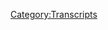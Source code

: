 {{Transcript
    | title         = [[231: March 24, 2009]]
    | caption       = [https://knowledgefight.libsyn.com/knowledge-fight-march-24-2009 Listen to this episode on Libsyn]
    | episodeNumber = [[231: March 24, 2009|231]]
    | length        = 01:16:42
}}

{{MessageBox
    | header     = Warning: Bot Generated Content
    | text       = This transcript was automatically generated by transcription software and likely contains many mistakes and misattributions. Please check the audio for definitive quotes, attribution, and context.
    | image      = N3yvass4myg91.webp
    | imagewidth = 50px
    | id         = warning
}}

{{TranscriptBlock
    | name      = Unknown Speaker
    | timestamp = 00:00:00.000
    | text      = Andy in Kansas, you're on the air. Thanks for holding
}}

{{TranscriptBlock
    | name      = Unknown Speaker
    | timestamp = 00:00:03.839
    | text      = Hello Alex, I'm a person color. I'm a huge fan. I love your work. I love you. Hey everybody. Welcome back to knowledge fight
}}

{{TranscriptBlock
    | name      = Unknown Speaker
    | timestamp = 00:00:09.679
    | text      = I'm Dan. I'm Jordan couple dudes like to sit around drink novelty beverages and talk a little bit about Alex Jones indeed
}}

{{TranscriptBlock
    | name      = Unknown Speaker
    | timestamp = 00:00:15.480
    | text      = We are Dan. Hi Dan. Welcome back. What's your favorite holiday celebrating a genocide? Uh, Columbus Day
}}

{{TranscriptBlock
    | name      = Unknown Speaker
    | timestamp = 00:00:22.219
    | text      = I was supposed to say, uh, thanksgiving. I don't know dude, uh, whatever. We're past it, man. We're over it. I know, I know.
}}

{{TranscriptBlock
    | name      = Unknown Speaker
    | timestamp = 00:00:30.460
    | text      = Welcome back. This is a show where I
}}

{{TranscriptBlock
    | name      = Unknown Speaker
    | timestamp = 00:00:33.259
    | text      = We drink novelty beverages and talk about Alex Jones. Did I say that already? Yeah, we're out of the rhythm
}}

{{TranscriptBlock
    | name      = Unknown Speaker
    | timestamp = 00:00:37.460
    | text      = Yeah, I think we it's been a week since we've uh, no
}}

{{TranscriptBlock
    | name      = Unknown Speaker
    | timestamp = 00:00:40.899
    | text      = Unfortunately, we recorded all of that in one fucking day. Thank you for everybody who enjoyed the Obama deception coverage
}}

{{TranscriptBlock
    | name      = Unknown Speaker
    | timestamp = 00:00:46.899
    | text      = That was yeah a week ago. We recorded as we're recording today
}}

{{TranscriptBlock
    | name      = Unknown Speaker
    | timestamp = 00:00:50.600
    | text      = Um, and yeah, I feel rusty, but I know we'll make it through because I know a lot about Alex Jones
}}

{{TranscriptBlock
    | name      = Unknown Speaker
    | timestamp = 00:00:57.560
    | text      = And and I only know what you tell me about
}}

{{TranscriptBlock
    | name      = Unknown Speaker
    | timestamp = 00:01:01.640
    | text      = Fun Jim, we're gonna have a good holiday. Um, I had a holiday with my fan and my family cool
}}

{{TranscriptBlock
    | name      = Unknown Speaker
    | timestamp = 00:01:07.459
    | text      = That's so it's a good time. That's
}}

{{TranscriptBlock
    | name      = Unknown Speaker
    | timestamp = 00:01:09.620
    | text      = We can check that in the good time
}}

{{TranscriptBlock
    | name      = Unknown Speaker
    | timestamp = 00:01:13.560
    | text      = I
}}

{{TranscriptBlock
    | name      = Unknown Speaker
    | timestamp = 00:01:15.159
    | text      = really like there was a moment or there was a succession of moments where I wanted to I wanted to punch my family all in
}}

{{TranscriptBlock
    | name      = Unknown Speaker
    | timestamp = 00:01:22.560
    | text      = The face when you say succession of moments, that's the whole time. Let me well this
}}

{{TranscriptBlock
    | name      = Unknown Speaker
    | timestamp = 00:01:27.439
    | text      = Yeah, pretty much this particular sequence was infuriating
}}

{{TranscriptBlock
    | name      = Unknown Speaker
    | timestamp = 00:01:31.959
    | text      = My girlfriend talked about dental work and how her insurance didn't cover it. Right? And so my brother goes
}}

{{TranscriptBlock
    | name      = Unknown Speaker
    | timestamp = 00:01:38.719
    | text      = Yeah, you know they're just in it for the money
}}

{{TranscriptBlock
    | name      = Unknown Speaker
    | timestamp = 00:01:40.799
    | text      = Oh, you're saying that for-profit medicine maybe doesn't lead to better patient outcomes
}}

{{TranscriptBlock
    | name      = Unknown Speaker
    | timestamp = 00:01:45.200
    | text      = Oh, and then my mom said that while she was pregnant with my little sister. She was kicked off of her insurance
}}

{{TranscriptBlock
    | name      = Unknown Speaker
    | timestamp = 00:01:51.439
    | text      = Guess why because she had a pre-existing condition?
}}

{{TranscriptBlock
    | name      = Unknown Speaker
    | timestamp = 00:01:53.640
    | text      = Oh, so that's a bad idea and my dad just had some health issues and he said how great it was that Medicare covered it
}}

{{TranscriptBlock
    | name      = Unknown Speaker
    | timestamp = 00:02:00.799
    | text      = Oh
}}

{{TranscriptBlock
    | name      = Unknown Speaker
    | timestamp = 00:02:01.599
    | text      = so
}}

{{TranscriptBlock
    | name      = Unknown Speaker
    | timestamp = 00:02:03.000
    | text      = Socialized medicine is great. See this is a situation where I'm sure our listeners are imagining this situation playing on there
}}

{{TranscriptBlock
    | name      = Unknown Speaker
    | timestamp = 00:02:09.439
    | text      = Like well, I imagine Jordan bit his tongue probably kept a stiff upper lip about this and indeed I did. Yeah
}}

{{TranscriptBlock
    | name      = Unknown Speaker
    | timestamp = 00:02:14.360
    | text      = Yep, I did not because oh and the best part is pretty much right after that. They made fun of
}}

{{TranscriptBlock
    | name      = Unknown Speaker
    | timestamp = 00:02:22.080
    | text      = Alexandria Cortez. Oh good times. Yeah immediately. They were like, haha
}}

{{TranscriptBlock
    | name      = Unknown Speaker
    | timestamp = 00:02:25.680
    | text      = I remember that tweet where she said there were three chambers and immediately after that said
}}

{{TranscriptBlock
    | name      = Unknown Speaker
    | timestamp = 00:02:30.639
    | text      = Typo, you know, I don't even think that was a tweet. I think that was in a live stream or something like that
}}

{{TranscriptBlock
    | name      = Unknown Speaker
    | timestamp = 00:02:35.199
    | text      = She was doing well, she was making a ramen and yeah, like fucking what are you idiots doing? Yeah good times. Um, well, that's fun
}}

{{TranscriptBlock
    | name      = Unknown Speaker
    | timestamp = 00:02:42.560
    | text      = I'm glad I hope everyone out there had a great Thanksgiving or if you're in a foreign country that doesn't celebrate this weird holiday
}}

{{TranscriptBlock
    | name      = Unknown Speaker
    | timestamp = 00:02:48.520
    | text      = Whatever you guys did. I hope you had a good time. I hope it was great. Um, we're back and Jordan
}}

{{TranscriptBlock
    | name      = Unknown Speaker
    | timestamp = 00:02:52.639
    | text      = I gotta say this
}}

{{TranscriptBlock
    | name      = Unknown Speaker
    | timestamp = 00:02:54.439
    | text      = I'm so excited to not be doing the Obama
}}

{{TranscriptBlock
    | name      = Unknown Speaker
    | timestamp = 00:02:58.240
    | text      = Tell me about it that I listen back to the last episode and man
}}

{{TranscriptBlock
    | name      = Unknown Speaker
    | timestamp = 00:03:02.800
    | text      = I had lost my voice and I was dead. I was dead
}}

{{TranscriptBlock
    | name      = Unknown Speaker
    | timestamp = 00:03:06.879
    | text      = There was a portion of it where I almost got mad at you really like while I was editing it
}}

{{TranscriptBlock
    | name      = Unknown Speaker
    | timestamp = 00:03:11.599
    | text      = Yeah, because there was like maybe a good half-hour chunk of where I didn't say anything
}}

{{TranscriptBlock
    | name      = Unknown Speaker
    | timestamp = 00:03:17.000
    | text      = Where you wouldn't let me say
}}

{{TranscriptBlock
    | name      = Unknown Speaker
    | timestamp = 00:03:20.319
    | text      = Interrupted literally everything and I didn't notice it in the Obama. Yeah, we were recording it because I just wanted it to yeah
}}

{{TranscriptBlock
    | name      = Unknown Speaker
    | timestamp = 00:03:27.719
    | text      = Wanted us to barrel to the we gotta get through this but listening back
}}

{{TranscriptBlock
    | name      = Unknown Speaker
    | timestamp = 00:03:32.080
    | text      = It was like oh my god, Jordan is being a dick
}}

{{TranscriptBlock
    | name      = Unknown Speaker
    | timestamp = 00:03:36.080
    | text      = Let that go and I
}}

{{TranscriptBlock
    | name      = Unknown Speaker
    | timestamp = 00:03:38.599
    | text      = Apologize I had I had lost it. I was I was gone
}}

{{TranscriptBlock
    | name      = Unknown Speaker
    | timestamp = 00:03:42.599
    | text      = we were very out of sorts and like they're like actually what we were covering was so unpleasant so awful that like
}}

{{TranscriptBlock
    | name      = Unknown Speaker
    | timestamp = 00:03:50.240
    | text      = You know, it just lends itself to that but I I went back and today we're gonna be going over
}}

{{TranscriptBlock
    | name      = Unknown Speaker
    | timestamp = 00:03:55.800
    | text      = A 2009 episode we're gonna be going over March 24th 2009 back in all right
}}

{{TranscriptBlock
    | name      = Unknown Speaker
    | timestamp = 00:04:01.520
    | text      = And just the act of listening to it may filled me with joy
}}

{{TranscriptBlock
    | name      = Unknown Speaker
    | timestamp = 00:04:05.800
    | text      = There were multiple times while I was getting clips for this episode and listen to the episode
}}

{{TranscriptBlock
    | name      = Unknown Speaker
    | timestamp = 00:04:11.400
    | text      = Where I blurt laughed and had to go back and listen to what I had just listened to over again
}}

{{TranscriptBlock
    | name      = Unknown Speaker
    | timestamp = 00:04:15.960
    | text      = It's like there was something refreshing about being back in extemporaneous Alex. Yeah, there's something so like yes. All right
}}

{{TranscriptBlock
    | name      = Unknown Speaker
    | timestamp = 00:04:23.240
    | text      = There's my guy even if I don't like him at least it's not produced
}}

{{TranscriptBlock
    | name      = Unknown Speaker
    | timestamp = 00:04:27.839
    | text      = Like the voiceover Alex is the worst Alex. Yes. Oh
}}

{{TranscriptBlock
    | name      = Unknown Speaker
    | timestamp = 00:04:32.279
    | text      = So bad and so today we will be going in to March 24th 2009 very excited about that
}}

{{TranscriptBlock
    | name      = Unknown Speaker
    | timestamp = 00:04:38.040
    | text      = But before we do Oh
}}

{{TranscriptBlock
    | name      = Unknown Speaker
    | timestamp = 00:04:39.120
    | text      = I'd like to give a shout out to a couple new people who joined up with the show and know what we do
}}

{{TranscriptBlock
    | name      = Unknown Speaker
    | timestamp = 00:04:44.319
    | text      = Very exciting. I'd like to say first of all, thank you so much to will you are now a policy wonk
}}

{{TranscriptBlock
    | name      = Unknown Speaker
    | timestamp = 00:04:48.980
    | text      = I'm a policy wonk. Thank you. Well, thank you very much will secondly
}}

{{TranscriptBlock
    | name      = Unknown Speaker
    | timestamp = 00:04:53.420
    | text      = I don't know that this isn't someone you do stuff with at zany's every now and again
}}

{{TranscriptBlock
    | name      = Unknown Speaker
    | timestamp = 00:04:59.420
    | text      = Don't get that in your head. Okay, but I'd also like to say thank you to someone else who was joined up with the team
}}

{{TranscriptBlock
    | name      = Unknown Speaker
    | timestamp = 00:05:04.540
    | text      = layer, I'd like to say
}}

{{TranscriptBlock
    | name      = Unknown Speaker
    | timestamp = 00:05:06.819
    | text      = You are now policy walk. I'm a policy wonk. Thank you so much. Oh, man, if it's you uncle there
}}

{{TranscriptBlock
    | name      = Unknown Speaker
    | timestamp = 00:05:12.699
    | text      = I swear to God I don't think I don't think it's mr. Reeve
}}

{{TranscriptBlock
    | name      = Unknown Speaker
    | timestamp = 00:05:16.079
    | text      = But we do appreciate so much you guys joining up and supporting the show if you'd like to and you haven't
}}

{{TranscriptBlock
    | name      = Unknown Speaker
    | timestamp = 00:05:22.920
    | text      = You're more than welcome to you can go to our website knowledge fight calm click that button that says support the show
}}

{{TranscriptBlock
    | name      = Unknown Speaker
    | timestamp = 00:05:27.920
    | text      = Thank you so much. Please do and thank everybody. Thank you to everybody who's joining up and listening to the show
}}

{{TranscriptBlock
    | name      = Unknown Speaker
    | timestamp = 00:05:35.839
    | text      = So Jordan today we start off with a clip that you probably won't like to hear
}}

{{TranscriptBlock
    | name      = Unknown Speaker
    | timestamp = 00:05:41.040
    | text      = This is from the beginning of the Obama deception cuz I swear to God if you started playing clips from the Obama deception
}}

{{TranscriptBlock
    | name      = Unknown Speaker
    | timestamp = 00:05:47.319
    | text      = I would murder you. It's it's close and it's really
}}

{{TranscriptBlock
    | name      = Unknown Speaker
    | timestamp = 00:05:50.639
    | text      = It's really fun that we've now done the entire Obama deception because we're jumping back into the period of time when it came out
}}

{{TranscriptBlock
    | name      = Unknown Speaker
    | timestamp = 00:05:57.959
    | text      = Yeah, so Alex says stuff like this all that's coming up more
}}

{{TranscriptBlock
    | name      = Unknown Speaker
    | timestamp = 00:06:01.959
    | text      = But on any of the subjects I mentioned or any items you want to go over and I'd like to hear your review of the Obama
}}

{{TranscriptBlock
    | name      = Unknown Speaker
    | timestamp = 00:06:06.519
    | text      = deception
}}

{{TranscriptBlock
    | name      = Unknown Speaker
    | timestamp = 00:06:07.720
    | text      = Call since we released it. I've been busy with guests. That's my review. I actually review of the Obama deception
}}

{{TranscriptBlock
    | name      = Unknown Speaker
    | timestamp = 00:06:12.199
    | text      = What effect it's having on those that you show it to?
}}

{{TranscriptBlock
    | name      = Unknown Speaker
    | timestamp = 00:06:14.759
    | text      = Now Alex, we've covered that my review of the Obama deception is boo the effects that it's have on the people that I've
}}

{{TranscriptBlock
    | name      = Unknown Speaker
    | timestamp = 00:06:23.519
    | text      = Jordan almost losing his mind
}}

{{TranscriptBlock
    | name      = Unknown Speaker
    | timestamp = 00:06:25.959
    | text      = Screaming for 12 hours straight. So that's my review. Anyway, we can move along from there at this point
}}

{{TranscriptBlock
    | name      = Unknown Speaker
    | timestamp = 00:06:32.199
    | text      = In time Alex is kind of not really understanding the nascent tea party the movement
}}

{{TranscriptBlock
    | name      = Unknown Speaker
    | timestamp = 00:06:39.279
    | text      = Yeah
}}

{{TranscriptBlock
    | name      = Unknown Speaker
    | timestamp = 00:06:39.560
    | text      = we've seen that in the past episodes Alex is kind of unaware of what's going on except for he's
}}

{{TranscriptBlock
    | name      = Unknown Speaker
    | timestamp = 00:06:45.040
    | text      = Sort of into it because it's a tax protest thing, right?
}}

{{TranscriptBlock
    | name      = Unknown Speaker
    | timestamp = 00:06:48.279
    | text      = He's more into the Oath Keepers because it's a violence thing, right?
}}

{{TranscriptBlock
    | name      = Unknown Speaker
    | timestamp = 00:06:51.199
    | text      = And so he's starting to see coverage of it and even though he doesn't fully associate himself with the tea party
}}

{{TranscriptBlock
    | name      = Unknown Speaker
    | timestamp = 00:06:57.480
    | text      = He's still defensive about it
}}

{{TranscriptBlock
    | name      = Unknown Speaker
    | timestamp = 00:06:59.360
    | text      = And I think that's really interesting because I think that's going to help him make the transition much easier. I was watching HBO
}}

{{TranscriptBlock
    | name      = Unknown Speaker
    | timestamp = 00:07:07.879
    | text      = This morning for an hour on the treadmill sure
}}

{{TranscriptBlock
    | name      = Unknown Speaker
    | timestamp = 00:07:12.480
    | text      = I
}}

{{TranscriptBlock
    | name      = Unknown Speaker
    | timestamp = 00:07:14.439
    | text      = Saw a large part of this documentary. It said it was produced by Nancy Pelosi's daughter because I recognized her name
}}

{{TranscriptBlock
    | name      = Unknown Speaker
    | timestamp = 00:07:20.560
    | text      = She's made puff pieces for George Bush as well. She specializes in pure propaganda
}}

{{TranscriptBlock
    | name      = Unknown Speaker
    | timestamp = 00:07:26.160
    | text      = but
}}

{{TranscriptBlock
    | name      = Unknown Speaker
    | timestamp = 00:07:27.560
    | text      = You would know asshole showed people in Louisiana and Mississippi calling Obama the n-word during the campaign
}}

{{TranscriptBlock
    | name      = Unknown Speaker
    | timestamp = 00:07:34.480
    | text      = Saying he was a Muslim a communist that he was really Osama bin Laden. He was gonna pull a rubber mask off
}}

{{TranscriptBlock
    | name      = Unknown Speaker
    | timestamp = 00:07:40.879
    | text      = Now I can go find Democrat clowns just as crazy just as insane kind of nut jobs that get attracted to political rallies
}}

{{TranscriptBlock
    | name      = Unknown Speaker
    | timestamp = 00:07:48.000
    | text      = They're always there and then we put some of those actually in terror storm
}}

{{TranscriptBlock
    | name      = Unknown Speaker
    | timestamp = 00:07:51.759
    | text      = Saying that WMDs were really found in Iraq and one guy goes nanny nanny boo-boo stick your head and doo-doo
}}

{{TranscriptBlock
    | name      = Unknown Speaker
    | timestamp = 00:07:59.279
    | text      = I mean literally these are mentally ill people. Yeah, that's just as bad as saying the n-word. Yeah, it's a it's a pretty good equivalent
}}

{{TranscriptBlock
    | name      = Unknown Speaker
    | timestamp = 00:08:07.600
    | text      = Boo-boo
}}

{{TranscriptBlock
    | name      = Unknown Speaker
    | timestamp = 00:08:11.360
    | text      = No, somebody said that's the biggest n-word I've ever known if it's twice as long
}}

{{TranscriptBlock
    | name      = Unknown Speaker
    | timestamp = 00:08:16.600
    | text      = It's like a plate is that there's crazy people on the left and the right point well taken but if those are the equivalences
}}

{{TranscriptBlock
    | name      = Unknown Speaker
    | timestamp = 00:08:23.319
    | text      = You're trying to make I say sir
}}

{{TranscriptBlock
    | name      = Unknown Speaker
    | timestamp = 00:08:25.439
    | text      = You are you are you are minimizing something and it's the n-word maybe a little bit being thrown around. Yeah the black president
}}

{{TranscriptBlock
    | name      = Unknown Speaker
    | timestamp = 00:08:32.279
    | text      = Yeah, maybe a little bit
}}

{{TranscriptBlock
    | name      = Unknown Speaker
    | timestamp = 00:08:33.919
    | text      = Also, they only show those during the campaign man
}}

{{TranscriptBlock
    | name      = Unknown Speaker
    | timestamp = 00:08:36.519
    | text      = We can we can pull up about a million of those from yesterday and he's selling out the south to man
}}

{{TranscriptBlock
    | name      = Unknown Speaker
    | timestamp = 00:08:42.519
    | text      = He's just like it's just Louisiana and Mississippi. I
}}

{{TranscriptBlock
    | name      = Unknown Speaker
    | timestamp = 00:08:47.480
    | text      = Got a lot of listeners down there. I know what they're like. All right, uh
}}

{{TranscriptBlock
    | name      = Unknown Speaker
    | timestamp = 00:08:51.519
    | text      = Fair
}}

{{TranscriptBlock
    | name      = Unknown Speaker
    | timestamp = 00:08:54.879
    | text      = No, come on throw Missouri in there. Hey, hey, Missouri is some okay
}}

{{TranscriptBlock
    | name      = Unknown Speaker
    | timestamp = 00:09:01.639
    | text      = So interestingly to Alex at the beginning of this episode gets into some of his feelings about other
}}

{{TranscriptBlock
    | name      = Unknown Speaker
    | timestamp = 00:09:07.799
    | text      = conservative media personalities and as we know from listening to this time period
}}

{{TranscriptBlock
    | name      = Unknown Speaker
    | timestamp = 00:09:13.759
    | text      = He doesn't like Michael Savage Deb calls him Michael Wiener a bunch. Which is hilarious
}}

{{TranscriptBlock
    | name      = Unknown Speaker
    | timestamp = 00:09:17.720
    | text      = Yeah, and it turns out he has some other feelings about other more famous
}}

{{TranscriptBlock
    | name      = Unknown Speaker
    | timestamp = 00:09:23.220
    | text      = conservative
}}

{{TranscriptBlock
    | name      = Unknown Speaker
    | timestamp = 00:09:25.039
    | text      = One glennethi beck. Nope. We already know what he feels about him someone else
}}

{{TranscriptBlock
    | name      = Unknown Speaker
    | timestamp = 00:09:29.879
    | text      = Through Obama he's now in and then meanwhile limbaugh stumbling around
}}

{{TranscriptBlock
    | name      = Unknown Speaker
    | timestamp = 00:09:33.679
    | text      = Yeah, fuck that guy on the gorilla only way to describe him looking completely psychopathic
}}

{{TranscriptBlock
    | name      = Unknown Speaker
    | timestamp = 00:09:39.159
    | text      = Didn't used to look like that a decade ago. The guy's just fried. I predict he's gonna have a collapse soon or something. I mean
}}

{{TranscriptBlock
    | name      = Unknown Speaker
    | timestamp = 00:09:46.279
    | text      = All right, he admits he took a hundred oxycotton Zade folks
}}

{{TranscriptBlock
    | name      = Unknown Speaker
    | timestamp = 00:09:49.879
    | text      = That would kill seven horses of average weight
}}

{{TranscriptBlock
    | name      = Unknown Speaker
    | timestamp = 00:09:53.480
    | text      = That's how much hillbilly heroin this boy takes but
}}

{{TranscriptBlock
    | name      = Unknown Speaker
    | timestamp = 00:09:57.919
    | text      = It's just regular heroin
}}

{{TranscriptBlock
    | name      = Unknown Speaker
    | timestamp = 00:09:59.919
    | text      = I
}}

{{TranscriptBlock
    | name      = Unknown Speaker
    | timestamp = 00:10:02.679
    | text      = Think you don't get in the Obama design I love oh, it's so good rush lip ball was taking enough oxycotton to kill
}}

{{TranscriptBlock
    | name      = Unknown Speaker
    | timestamp = 00:10:09.399
    | text      = regular size
}}

{{TranscriptBlock
    | name      = Unknown Speaker
    | timestamp = 00:10:13.799
    | text      = Man that's a good documentary. Yeah, that's something I could get on board. Yeah, I wish Alex would just wing his documentaries
}}

{{TranscriptBlock
    | name      = Unknown Speaker
    | timestamp = 00:10:19.899
    | text      = Why not? Yeah be as true, right?
}}

{{TranscriptBlock
    | name      = Unknown Speaker
    | timestamp = 00:10:23.480
    | text      = Yeah, oh no. No, we have to make this look professional what you did it
}}

{{TranscriptBlock
    | name      = Unknown Speaker
    | timestamp = 00:10:28.039
    | text      = That's what you did. That's what you call professional. Yeah. Yeah, why why the fuck not like just it would be quicker
}}

{{TranscriptBlock
    | name      = Unknown Speaker
    | timestamp = 00:10:34.320
    | text      = It would be as slick. It would have as many factual inaccuracies. Yes fucking wing it. Um, so
}}

{{TranscriptBlock
    | name      = Unknown Speaker
    | timestamp = 00:10:41.720
    | text      = Alex at the beginning of the episode you may remember I do recall you heard him say I
}}

{{TranscriptBlock
    | name      = Unknown Speaker
    | timestamp = 00:10:46.639
    | text      = Want to hear your reviews of the Obama deception to which I said
}}

{{TranscriptBlock
    | name      = Unknown Speaker
    | timestamp = 00:10:51.200
    | text      = You you have a slightly different take on it than his callers. Oh, that's
}}

{{TranscriptBlock
    | name      = Unknown Speaker
    | timestamp = 00:10:54.639
    | text      = Surprisingly, that's surprise. Here's the first one that the other calls in
}}

{{TranscriptBlock
    | name      = Unknown Speaker
    | timestamp = 00:10:58.399
    | text      = Don and michigan and jesse and others go ahead don
}}

{{TranscriptBlock
    | name      = Unknown Speaker
    | timestamp = 00:11:02.600
    | text      = John's the pleasure talking to you my friend. Oh, yeah pleasure to talk to you
}}

{{TranscriptBlock
    | name      = Unknown Speaker
    | timestamp = 00:11:06.080
    | text      = I just first want to say the Obama deception was a great film. It wasn't as hard-hitting, but it definitely got the point across
}}

{{TranscriptBlock
    | name      = Unknown Speaker
    | timestamp = 00:11:13.919
    | text      = Little bit little
}}

{{TranscriptBlock
    | name      = Unknown Speaker
    | timestamp = 00:11:15.759
    | text      = Not as hard-hitting little unclear what it's not as hard-hitting
}}

{{TranscriptBlock
    | name      = Unknown Speaker
    | timestamp = 00:11:19.799
    | text      = As or towards um, so there's that that's better. That's still positive gets the message across
}}

{{TranscriptBlock
    | name      = Unknown Speaker
    | timestamp = 00:11:26.080
    | text      = Yeah, still pretty glowing reviews. So that's great a little bit later Alex takes another call gets another Obama deception review
}}

{{TranscriptBlock
    | name      = Unknown Speaker
    | timestamp = 00:11:33.519
    | text      = Jesse in Las Vegas you're on the air Jesse. How are you Alex? Good
}}

{{TranscriptBlock
    | name      = Unknown Speaker
    | timestamp = 00:11:39.399
    | text      = Good good. You know, I wanted to first start with the Obama deception
}}

{{TranscriptBlock
    | name      = Unknown Speaker
    | timestamp = 00:11:44.279
    | text      = Definitely enjoyed it. Yeah, because I listen to you so much
}}

{{TranscriptBlock
    | name      = Unknown Speaker
    | timestamp = 00:11:47.039
    | text      = I can't say that I learned too much but the exciting part is that I get to meet people and
}}

{{TranscriptBlock
    | name      = Unknown Speaker
    | timestamp = 00:11:51.519
    | text      = Bring up the Obama deception and these are the Mitt Romney types that were out here in Las Vegas in Nevada
}}

{{TranscriptBlock
    | name      = Unknown Speaker
    | timestamp = 00:11:56.500
    | text      = Which you know, that was a huge movement out here
}}

{{TranscriptBlock
    | name      = Unknown Speaker
    | timestamp = 00:11:59.039
    | text      = And they already know about the film
}}

{{TranscriptBlock
    | name      = Unknown Speaker
    | timestamp = 00:12:01.600
    | text      = So his review is I already knew all this shit because I listen to your show
}}

{{TranscriptBlock
    | name      = Unknown Speaker
    | timestamp = 00:12:06.159
    | text      = But the exciting thing is now I have something to talk to people about that's not a great review either
}}

{{TranscriptBlock
    | name      = Unknown Speaker
    | timestamp = 00:12:11.039
    | text      = Also, the people I talked to you about it already know about it. So my excitement is greatly dimmed
}}

{{TranscriptBlock
    | name      = Unknown Speaker
    | timestamp = 00:12:17.080
    | text      = No, no, that makes it even more exciting because it's like hey, I would I would talk to them about you know
}}

{{TranscriptBlock
    | name      = Unknown Speaker
    | timestamp = 00:12:22.200
    | text      = X Y or Z thing they don't know about but now I get to come in they know about it
}}

{{TranscriptBlock
    | name      = Unknown Speaker
    | timestamp = 00:12:26.159
    | text      = We have a nice little conversation. Our review is is not as hard-hitting. I can make weirdo friend
}}

{{TranscriptBlock
    | name      = Unknown Speaker
    | timestamp = 00:12:32.039
    | text      = Yeah, he seems way too even keeled. I think he's a plant. I'm gonna go with he's a plant
}}

{{TranscriptBlock
    | name      = Unknown Speaker
    | timestamp = 00:12:37.159
    | text      = There's an interesting thing that I started to reflect on that. There's like two kinds of Alex Jones callers
}}

{{TranscriptBlock
    | name      = Unknown Speaker
    | timestamp = 00:12:42.080
    | text      = There's the the weirdo the crazy people maybe like old man house phone, right?
}}

{{TranscriptBlock
    | name      = Unknown Speaker
    | timestamp = 00:12:47.879
    | text      = I've seen a bunch of the past who is a delight
}}

{{TranscriptBlock
    | name      = Unknown Speaker
    | timestamp = 00:12:50.080
    | text      = Complete nut jobs who call in and then there are people who are way too prepared and this guy is one of them
}}

{{TranscriptBlock
    | name      = Unknown Speaker
    | timestamp = 00:12:55.779
    | text      = Oh, yeah, and I think that they're that that subsection of Alex Jones's listeners
}}

{{TranscriptBlock
    | name      = Unknown Speaker
    | timestamp = 00:13:00.360
    | text      = They know that they can use Alex's show to amplify whatever they want, right?
}}

{{TranscriptBlock
    | name      = Unknown Speaker
    | timestamp = 00:13:05.639
    | text      = And so this guy is calling in and he wants to talk about like Las Vegas politics. Oh like that
}}

{{TranscriptBlock
    | name      = Unknown Speaker
    | timestamp = 00:13:11.139
    | text      = So he's really prepared and he's using Alex's show as a bully pulpit and he's starting with the bull
}}

{{TranscriptBlock
    | name      = Unknown Speaker
    | timestamp = 00:13:16.639
    | text      = The buttering up and make sure that he can get to the second part exactly. This guy listens to Alex Jones a lot
}}

{{TranscriptBlock
    | name      = Unknown Speaker
    | timestamp = 00:13:22.200
    | text      = Yeah, I think that there's a lot of people who use that strategy
}}

{{TranscriptBlock
    | name      = Unknown Speaker
    | timestamp = 00:13:25.080
    | text      = So in this next clip we hear Alex sort of he's trying to explain why he made the Obama deception
}}

{{TranscriptBlock
    | name      = Unknown Speaker
    | timestamp = 00:13:32.179
    | text      = Which is something I'm curious about certainly. Yeah, but in doing so
}}

{{TranscriptBlock
    | name      = Unknown Speaker
    | timestamp = 00:13:35.879
    | text      = I think he reveals the answer to one of the big mysteries that we couldn't get to the bottom of what it's about
}}

{{TranscriptBlock
    | name      = Unknown Speaker
    | timestamp = 00:13:41.720
    | text      = Well, no, unfortunately not but one specific thing. I couldn't solve in my research. Okay, we are back live
}}

{{TranscriptBlock
    | name      = Unknown Speaker
    | timestamp = 00:13:49.000
    | text      = Thank you for joining us
}}

{{TranscriptBlock
    | name      = Unknown Speaker
    | timestamp = 00:13:51.120
    | text      = Whoo today
}}

{{TranscriptBlock
    | name      = Unknown Speaker
    | timestamp = 00:13:53.519
    | text      = All right. Let me try to explain that's the official anthem of the Obama deception
}}

{{TranscriptBlock
    | name      = Unknown Speaker
    | timestamp = 00:13:57.799
    | text      = Because I knew that all of the attacks from here on out and the way the mainstream media is going to frame things
}}

{{TranscriptBlock
    | name      = Unknown Speaker
    | timestamp = 00:14:05.279
    | text      = Is that it's basically toothless mindless?
}}

{{TranscriptBlock
    | name      = Unknown Speaker
    | timestamp = 00:14:08.600
    | text      = Backwards kind of mainline Republicans who believe that he's secretly Osama bin Laden with a rubber mask on
}}

{{TranscriptBlock
    | name      = Unknown Speaker
    | timestamp = 00:14:16.759
    | text      = You know that he was born in Kenya and all of this whether whether the born in Kenya thing is true or not
}}

{{TranscriptBlock
    | name      = Unknown Speaker
    | timestamp = 00:14:23.159
    | text      = The media early on chose to make that the big issue
}}

{{TranscriptBlock
    | name      = Unknown Speaker
    | timestamp = 00:14:26.919
    | text      = So that's his attempt at explaining his motivation in making the Obama deception, which is he's trying to put a
}}

{{TranscriptBlock
    | name      = Unknown Speaker
    | timestamp = 00:14:34.840
    | text      = preemptive face on
}}

{{TranscriptBlock
    | name      = Unknown Speaker
    | timestamp = 00:14:36.879
    | text      = Sort of being against Obama. That's not a toothless hillbilly yelling the n-word in, Mississippi or Louisiana
}}

{{TranscriptBlock
    | name      = Unknown Speaker
    | timestamp = 00:14:42.039
    | text      = Right as he's already complained about right show rare. He's presenting himself as the like above it all
}}

{{TranscriptBlock
    | name      = Unknown Speaker
    | timestamp = 00:14:49.519
    | text      = Non-partisan sure just I don't like this guy sucks crazy. So that I would say mission failed
}}

{{TranscriptBlock
    | name      = Unknown Speaker
    | timestamp = 00:14:55.639
    | text      = oh, yeah, also your buddy Jerome Corsi is one of the ones who's going around in the media talking about Obama being born in Kenya pretty
}}

{{TranscriptBlock
    | name      = Unknown Speaker
    | timestamp = 00:15:02.120
    | text      = Much see you entire time. Yeah, and you're thrilled with that. So
}}

{{TranscriptBlock
    | name      = Unknown Speaker
    | timestamp = 00:15:05.840
    | text      = Don't blame the media for that. Hey, anyway, so that that I think is a failure of an explanation for why he made the film
}}

{{TranscriptBlock
    | name      = Unknown Speaker
    | timestamp = 00:15:12.559
    | text      = That's it. Wait, that's why he made the film
}}

{{TranscriptBlock
    | name      = Unknown Speaker
    | timestamp = 00:15:14.440
    | text      = Well, he starts getting distracted with talking about other things. So he doesn't really explain any further than that
}}

{{TranscriptBlock
    | name      = Unknown Speaker
    | timestamp = 00:15:19.600
    | text      = Yeah, I think he just was like I think I could make some money off this
}}

{{TranscriptBlock
    | name      = Unknown Speaker
    | timestamp = 00:15:22.000
    | text      = That's probably if he was being honest with himself. I mean before he before we had watched the film
}}

{{TranscriptBlock
    | name      = Unknown Speaker
    | timestamp = 00:15:26.720
    | text      = I would have guessed that there are a bunch of different reasons for making the Obama deception, you know
}}

{{TranscriptBlock
    | name      = Unknown Speaker
    | timestamp = 00:15:31.019
    | text      = He wants to tell the truth. I imagine
}}

{{TranscriptBlock
    | name      = Unknown Speaker
    | timestamp = 00:15:33.519
    | text      = the art of documentary
}}

{{TranscriptBlock
    | name      = Unknown Speaker
    | timestamp = 00:15:37.639
    | text      = Artists have to create the absolute otherwise you stagnate and you die fish got a swim. Absolutely Lions gotta eat
}}

{{TranscriptBlock
    | name      = Unknown Speaker
    | timestamp = 00:15:45.039
    | text      = documentarians
}}

{{TranscriptBlock
    | name      = Unknown Speaker
    | timestamp = 00:15:47.039
    | text      = After the Obama deception, I have no idea why or how we made it. I think it was just maybe he had a ton of
}}

{{TranscriptBlock
    | name      = Unknown Speaker
    | timestamp = 00:15:53.440
    | text      = Blank DVR discs that could be like DV blank DVDs in the warehouse and he's like you gotta put something on him
}}

{{TranscriptBlock
    | name      = Unknown Speaker
    | timestamp = 00:15:59.960
    | text      = You gotta move these things
}}

{{TranscriptBlock
    | name      = Unknown Speaker
    | timestamp = 00:16:02.679
    | text      = Any any kind of crass interest like that I'd believe it. Yeah. Yeah. Yeah, I buy that
}}

{{TranscriptBlock
    | name      = Unknown Speaker
    | timestamp = 00:16:08.080
    | text      = So I cut I paused this clip here before we got to the part where I think this solves a little mystery
}}

{{TranscriptBlock
    | name      = Unknown Speaker
    | timestamp = 00:16:13.039
    | text      = You
}}

{{TranscriptBlock
    | name      = Unknown Speaker
    | timestamp = 00:16:15.679
    | text      = Meanwhile if you look at the polls 98% of Americans
}}

{{TranscriptBlock
    | name      = Unknown Speaker
    | timestamp = 00:16:21.440
    | text      = Congress reported thousand to one phone calls. That's more than 98%
}}

{{TranscriptBlock
    | name      = Unknown Speaker
    | timestamp = 00:16:25.440
    | text      = Again, I think your takeover
}}

{{TranscriptBlock
    | name      = Unknown Speaker
    | timestamp = 00:16:27.759
    | text      = Republican Democrat libertarian black white Chinese
}}

{{TranscriptBlock
    | name      = Unknown Speaker
    | timestamp = 00:16:31.480
    | text      = Mexican it doesn't matter people three more than him
}}

{{TranscriptBlock
    | name      = Unknown Speaker
    | timestamp = 00:16:34.639
    | text      = So I could not find for the life of me anything that indicated a 98% disapproval rating for the bailout bill
}}

{{TranscriptBlock
    | name      = Unknown Speaker
    | timestamp = 00:16:41.440
    | text      = That was something that I was completely flummoxed by because I made no sense
}}

{{TranscriptBlock
    | name      = Unknown Speaker
    | timestamp = 00:16:45.559
    | text      = But there Alex's brain immediately goes to Congress got thousand to one phone calls against it. Mm-hmm
}}

{{TranscriptBlock
    | name      = Unknown Speaker
    | timestamp = 00:16:51.600
    | text      = I think that's what he's going on
}}

{{TranscriptBlock
    | name      = Unknown Speaker
    | timestamp = 00:16:53.480
    | text      = Presuming that that's a pole of some sort. Oh, he thinks that's a pole. I think that might be what he's saying
}}

{{TranscriptBlock
    | name      = Unknown Speaker
    | timestamp = 00:16:58.399
    | text      = I mean, there's I in a certain sense. It's a pole of who calls
}}

{{TranscriptBlock
    | name      = Unknown Speaker
    | timestamp = 00:17:03.000
    | text      = Of the people who would call your congressman
}}

{{TranscriptBlock
    | name      = Unknown Speaker
    | timestamp = 00:17:06.359
    | text      = That's not a thousand to one of them are against it. But that's also there's so many statistical
}}

{{TranscriptBlock
    | name      = Unknown Speaker
    | timestamp = 00:17:12.920
    | text      = Elements in there that you can't you can't make any broad conclusions about people based on
}}

{{TranscriptBlock
    | name      = Unknown Speaker
    | timestamp = 00:17:18.039
    | text      = It's people who call their congressman. And as we know, it's black white Chinese
}}

{{TranscriptBlock
    | name      = Unknown Speaker
    | timestamp = 00:17:22.599
    | text      = Mexican don't know that those
}}

{{TranscriptBlock
    | name      = Unknown Speaker
    | timestamp = 00:17:24.880
    | text      = Their voice house doesn't fucking know that I can't imagine how I don't think if you call and you're like, hey
}}

{{TranscriptBlock
    | name      = Unknown Speaker
    | timestamp = 00:17:30.519
    | text      = I'm against this bill. They're like, are you trying by the way?
}}

{{TranscriptBlock
    | name      = Unknown Speaker
    | timestamp = 00:17:32.559
    | text      = I want to make sure everybody knows I am Chinese put that in a tick. This is a pole. There's a demographic information
}}

{{TranscriptBlock
    | name      = Unknown Speaker
    | timestamp = 00:17:40.559
    | text      = It's ridiculous. So I think that's probably what he's going on
}}

{{TranscriptBlock
    | name      = Unknown Speaker
    | timestamp = 00:17:43.720
    | text      = And if in the documentary he'd said that there were a thousand to one phone calls against it
}}

{{TranscriptBlock
    | name      = Unknown Speaker
    | timestamp = 00:17:48.319
    | text      = That wouldn't have been nearly as confusing because then I bet I imagine maybe Rand Paul got that many phone calls
}}

{{TranscriptBlock
    | name      = Unknown Speaker
    | timestamp = 00:17:55.039
    | text      = You know what? You can imagine somebody has that that level. Yeah. Yeah ratio
}}

{{TranscriptBlock
    | name      = Unknown Speaker
    | timestamp = 00:18:01.039
    | text      = Sorry, that makes me feel a little bit better because I'm like, oh that's what you're talking about. Yeah anyway
}}

{{TranscriptBlock
    | name      = Unknown Speaker
    | timestamp = 00:18:07.160
    | text      = In this next clip one of the things that I think people took away the most and got the most enjoyment out of in the Obama
}}

{{TranscriptBlock
    | name      = Unknown Speaker
    | timestamp = 00:18:13.519
    | text      = Deception was the moment
}}

{{TranscriptBlock
    | name      = Unknown Speaker
    | timestamp = 00:18:16.200
    | text      = Where Alex says that in four years, they will destroy Obama in order to bring in another puppet. Ah, yes
}}

{{TranscriptBlock
    | name      = Unknown Speaker
    | timestamp = 00:18:23.119
    | text      = Yes, I think a lot of people really enjoyed that moment of clarity of like Alex predicting his own future
}}

{{TranscriptBlock
    | name      = Unknown Speaker
    | timestamp = 00:18:28.720
    | text      = Right, and in this next clip, he does the same thing
}}

{{TranscriptBlock
    | name      = Unknown Speaker
    | timestamp = 00:18:32.119
    | text      = But does it even more clearly it's insane how much he is. Just like this is what I'm gonna do
}}

{{TranscriptBlock
    | name      = Unknown Speaker
    | timestamp = 00:18:37.960
    | text      = and the film explains that they'll get rid of Obama in four to eight years and bring in a new puppet and
}}

{{TranscriptBlock
    | name      = Unknown Speaker
    | timestamp = 00:18:44.200
    | text      = suddenly all these
}}

{{TranscriptBlock
    | name      = Unknown Speaker
    | timestamp = 00:18:47.400
    | text      = corruption they'll suddenly love it because they will associate their personal power and their identity with the new Republican leader just like
}}

{{TranscriptBlock
    | name      = Unknown Speaker
    | timestamp = 00:18:54.440
    | text      = Democrats who were anti-war and anti-lobbyist and anti-banker. They're suddenly all for it because they see it as their man's doing it
}}

{{TranscriptBlock
    | name      = Unknown Speaker
    | timestamp = 00:19:02.259
    | text      = They won
}}

{{TranscriptBlock
    | name      = Unknown Speaker
    | timestamp = 00:19:07.319
    | text      = So he just complains about online comments for a bit after that
}}

{{TranscriptBlock
    | name      = Unknown Speaker
    | timestamp = 00:19:12.839
    | text      = Jordan the key phrase and I can't do it
}}

{{TranscriptBlock
    | name      = Unknown Speaker
    | timestamp = 00:19:15.680
    | text      = The key phrase is that they associate this person with their personal power
}}

{{TranscriptBlock
    | name      = Unknown Speaker
    | timestamp = 00:19:19.920
    | text      = I know Alex always talks about how like I'm the power behind the Trump movement. We made this happen. I can't understand
}}

{{TranscriptBlock
    | name      = Unknown Speaker
    | timestamp = 00:19:27.079
    | text      = It's crazy. This is bananas. He is it's the only thing he's ever predicted correctly and perfectly
}}

{{TranscriptBlock
    | name      = Unknown Speaker
    | timestamp = 00:19:33.240
    | text      = Yeah, yeah, but he's not really predicting that he's not predicting that I will be the one
}}

{{TranscriptBlock
    | name      = Unknown Speaker
    | timestamp = 00:19:39.039
    | text      = Exactly. He's predicted about people. He thinks are dum-dums
}}

{{TranscriptBlock
    | name      = Unknown Speaker
    | timestamp = 00:19:42.319
    | text      = All these dumb shithead GOP people. No, it's you Alex. You stupid asshole. Oh god
}}

{{TranscriptBlock
    | name      = Unknown Speaker
    | timestamp = 00:19:48.240
    | text      = Yeah, somebody play that clip for him. Somebody somebody
}}

{{TranscriptBlock
    | name      = Unknown Speaker
    | timestamp = 00:19:52.559
    | text      = Jacob no get a giant boombox and say anything right outside his house. Now is the perfect fucking time to do a
}}

{{TranscriptBlock
    | name      = Unknown Speaker
    | timestamp = 00:20:01.440
    | text      = Christmas Carol with Alex Jones. Oh, that is a perfect. We should do a radio theater version
}}

{{TranscriptBlock
    | name      = Unknown Speaker
    | timestamp = 00:20:09.160
    | text      = Okay, that clip would be the ghost of Alex past Oh absolutely there yeah god
}}

{{TranscriptBlock
    | name      = Unknown Speaker
    | timestamp = 00:20:13.680
    | text      = It would be so good. The ghost of Alex present would be him talking to that 30 year old who wouldn't leave his parents house
}}

{{TranscriptBlock
    | name      = Unknown Speaker
    | timestamp = 00:20:18.680
    | text      = Like what have you become? What are you doing?
}}

{{TranscriptBlock
    | name      = Unknown Speaker
    | timestamp = 00:20:22.359
    | text      = Just doing this for clicks
}}

{{TranscriptBlock
    | name      = Unknown Speaker
    | timestamp = 00:20:25.880
    | text      = And the ghost of Christmas future is his co-hosting with the year old
}}

{{TranscriptBlock
    | name      = Unknown Speaker
    | timestamp = 00:20:31.599
    | text      = That guy has now taken over info Wars
}}

{{TranscriptBlock
    | name      = Unknown Speaker
    | timestamp = 00:20:34.559
    | text      = Alex this is the future
}}

{{TranscriptBlock
    | name      = Unknown Speaker
    | timestamp = 00:20:37.279
    | text      = He's just looking at his own grave with no one around it, but fucking Jerome course
}}

{{TranscriptBlock
    | name      = Unknown Speaker
    | timestamp = 00:20:43.160
    | text      = he's a prison a
}}

{{TranscriptBlock
    | name      = Unknown Speaker
    | timestamp = 00:20:47.039
    | text      = What I want to say scrubs I want to say scrubs they're not they're not dr. Group is there he's wearing a wig
}}

{{TranscriptBlock
    | name      = Unknown Speaker
    | timestamp = 00:20:56.519
    | text      = Ted Anderson doesn't even come that'd be awesome
}}

{{TranscriptBlock
    | name      = Unknown Speaker
    | timestamp = 00:20:59.920
    | text      = So at this point we get another caller and we get another review of the actually, I'm sorry
}}

{{TranscriptBlock
    | name      = Unknown Speaker
    | timestamp = 00:21:05.960
    | text      = This is still that Las Vegas caller. He's okay out for a while. He's there
}}

{{TranscriptBlock
    | name      = Unknown Speaker
    | timestamp = 00:21:10.000
    | text      = Okay, he's been hanging out for a bit and he has another review of the above. It's okay
}}

{{TranscriptBlock
    | name      = Unknown Speaker
    | timestamp = 00:21:15.319
    | text      = Who was I talking to Jesse in Las Vegas? Okay, you got the floor. Tell me what's happening with the Obama deception?
}}

{{TranscriptBlock
    | name      = Unknown Speaker
    | timestamp = 00:21:21.960
    | text      = Ultimately my well first of all the graphics on it the sound the production amazing
}}

{{TranscriptBlock
    | name      = Unknown Speaker
    | timestamp = 00:21:26.240
    | text      = Thank you very much for brought such professional and honing your craft
}}

{{TranscriptBlock
    | name      = Unknown Speaker
    | timestamp = 00:21:29.559
    | text      = But wrong the reason why I was calling today actually had more to do with martial law here in Las Vegas, Nevada
}}

{{TranscriptBlock
    | name      = Unknown Speaker
    | timestamp = 00:21:34.640
    | text      = Got a punt on that one. That's not real
}}

{{TranscriptBlock
    | name      = Unknown Speaker
    | timestamp = 00:21:36.799
    | text      = It doesn't it doesn't pick up steam on the show doesn't he doesn't latch on to it as a narrative because something else happens
}}

{{TranscriptBlock
    | name      = Unknown Speaker
    | timestamp = 00:21:43.799
    | text      = That's far more important
}}

{{TranscriptBlock
    | name      = Unknown Speaker
    | timestamp = 00:21:45.799
    | text      = But yes suffice it to say his review is fully wrong. Those graphics were terrible
}}

{{TranscriptBlock
    | name      = Unknown Speaker
    | timestamp = 00:21:50.440
    | text      = Yeah, or is not a professional the title cards got people's shit wrong. Yeah. Yeah, absolutely not good
}}

{{TranscriptBlock
    | name      = Unknown Speaker
    | timestamp = 00:21:56.200
    | text      = Um, so like I said, Las Vegas martial law is going to have to take a back burner
}}

{{TranscriptBlock
    | name      = Unknown Speaker
    | timestamp = 00:22:01.599
    | text      = Because there's another oh, man, I would watch the show Las Vegas martial law though. That is would that be NCAS type?
}}

{{TranscriptBlock
    | name      = Unknown Speaker
    | timestamp = 00:22:09.599
    | text      = Situation I'm gonna go back to Walker Texas Ranger type situation. The guy's name is Marshall. Oh, oh done
}}

{{TranscriptBlock
    | name      = Unknown Speaker
    | timestamp = 00:22:16.920
    | text      = I like this lives in Las Vegas. He's a inveterate gambler and he's got a serious drug problem. Also
}}

{{TranscriptBlock
    | name      = Unknown Speaker
    | timestamp = 00:22:24.039
    | text      = Chief of police Dan. Okay, so he's got a serious drug problem
}}

{{TranscriptBlock
    | name      = Unknown Speaker
    | timestamp = 00:22:28.200
    | text      = also chief of police Dan, okay, okay, this is now we're in like a
}}

{{TranscriptBlock
    | name      = Unknown Speaker
    | timestamp = 00:22:35.240
    | text      = Bad lieutenant port of call Louise
}}

{{TranscriptBlock
    | name      = Unknown Speaker
    | timestamp = 00:22:38.680
    | text      = Pay off his gambling debt, right? He owes some bad people some money. Oh, yeah
}}

{{TranscriptBlock
    | name      = Unknown Speaker
    | timestamp = 00:22:43.559
    | text      = Something like that. Yeah, they'll pay off his gambling debt
}}

{{TranscriptBlock
    | name      = Unknown Speaker
    | timestamp = 00:22:46.240
    | text      = If he'll agree to federalize the Las Vegas police and then bring in martial law with a camp
}}

{{TranscriptBlock
    | name      = Unknown Speaker
    | timestamp = 00:22:52.799
    | text      = That's a Harris casino, right? Exactly. There's gonna be there's a lot of posse commentatis rules that are gonna be bandied about on this show
}}

{{TranscriptBlock
    | name      = Unknown Speaker
    | timestamp = 00:23:00.400
    | text      = Now this is all the cold open
}}

{{TranscriptBlock
    | name      = Unknown Speaker
    | timestamp = 00:23:04.920
    | text      = Because the show prologue the show is actually like Hogan's Heroes, but inside the FEMA, okay. I like that
}}

{{TranscriptBlock
    | name      = Unknown Speaker
    | timestamp = 00:23:11.640
    | text      = Yeah, that sounds great. I think we got a winner. We're gonna need to flash forward after the first season though
}}

{{TranscriptBlock
    | name      = Unknown Speaker
    | timestamp = 00:23:16.480
    | text      = You mean like we're gonna do a flash forward. Oh, I think that sounds good. Okay. All right
}}

{{TranscriptBlock
    | name      = Unknown Speaker
    | timestamp = 00:23:21.019
    | text      = I
}}

{{TranscriptBlock
    | name      = Unknown Speaker
    | timestamp = 00:23:22.220
    | text      = Don't want to do what they did. What do we throw in a little quantum leap at the end?
}}

{{TranscriptBlock
    | name      = Unknown Speaker
    | timestamp = 00:23:25.859
    | text      = I think that sounds great
}}

{{TranscriptBlock
    | name      = Unknown Speaker
    | timestamp = 00:23:26.859
    | text      = So he meets God who's a bartender and tells him you could have gone home at any point. You could have ended martial law
}}

{{TranscriptBlock
    | name      = Unknown Speaker
    | timestamp = 00:23:32.500
    | text      = any time
}}

{{TranscriptBlock
    | name      = Unknown Speaker
    | timestamp = 00:23:34.539
    | text      = You were the chief of police
}}

{{TranscriptBlock
    | name      = Unknown Speaker
    | timestamp = 00:23:36.779
    | text      = Even though you were in a FEMA camp, you could just write shit down. You're agreed to be federalized though
}}

{{TranscriptBlock
    | name      = Unknown Speaker
    | timestamp = 00:23:42.539
    | text      = That might be a winner of a show God God just says dude. That was unconstitutional
}}

{{TranscriptBlock
    | name      = Unknown Speaker
    | timestamp = 00:23:46.660
    | text      = Once we have a little bit more time, we'll sit down and flesh out the beats on this if we can shop it around in pilot
}}

{{TranscriptBlock
    | name      = Unknown Speaker
    | timestamp = 00:23:52.019
    | text      = Season this sounds like a plan
}}

{{TranscriptBlock
    | name      = Unknown Speaker
    | timestamp = 00:23:53.460
    | text      = So like I said, Las Vegas martial law is gonna have to wait both the show and Alex talking about it as a narrative
}}

{{TranscriptBlock
    | name      = Unknown Speaker
    | timestamp = 00:23:59.220
    | text      = Okay, because something else is on Alex's mind and it's something we've talked about already
}}

{{TranscriptBlock
    | name      = Unknown Speaker
    | timestamp = 00:24:03.259
    | text      = But Alex loses his fucking mind about it on the show and it's hilarious
}}

{{TranscriptBlock
    | name      = Unknown Speaker
    | timestamp = 00:24:07.220
    | text      = You know a lot of what Obama is doing they're openly announcing but quite a bit of it
}}

{{TranscriptBlock
    | name      = Unknown Speaker
    | timestamp = 00:24:11.660
    | text      = They're not I mean they passed last Thursday a national draft bill that is for women as well the feds
}}

{{TranscriptBlock
    | name      = Unknown Speaker
    | timestamp = 00:24:19.980
    | text      = Forced middle school students to work for the federal government and basically brainwashing seminars
}}

{{TranscriptBlock
    | name      = Unknown Speaker
    | timestamp = 00:24:25.099
    | text      = high schoolers
}}

{{TranscriptBlock
    | name      = Unknown Speaker
    | timestamp = 00:24:26.779
    | text      = 18 to 24 and for military and domestic a new domestic military
}}

{{TranscriptBlock
    | name      = Unknown Speaker
    | timestamp = 00:24:31.180
    | text      = Conscription Paul Watson's doing another big article on that that ties into the Pentagon's directive
}}

{{TranscriptBlock
    | name      = Unknown Speaker
    | timestamp = 00:24:35.900
    | text      = They put out three weeks ago completely unrelated 1 million persons civilian military force
}}

{{TranscriptBlock
    | name      = Unknown Speaker
    | timestamp = 00:24:39.940
    | text      = It says in there it'll be forced military service
}}

{{TranscriptBlock
    | name      = Unknown Speaker
    | timestamp = 00:24:43.660
    | text      = It's just in a support role not combat role. You'll still get blown to bits. Oh, I have a good chance of it
}}

{{TranscriptBlock
    | name      = Unknown Speaker
    | timestamp = 00:24:50.019
    | text      = I mean, this is unbelievable and no one is talking about it
}}

{{TranscriptBlock
    | name      = Unknown Speaker
    | timestamp = 00:24:54.299
    | text      = No one is talking about it because it's bullshit that you're making up
}}

{{TranscriptBlock
    | name      = Unknown Speaker
    | timestamp = 00:24:58.140
    | text      = He's talking about the Department of Defense directive 1404 dot 10 that we've talked about already. That's the the forced
}}

{{TranscriptBlock
    | name      = Unknown Speaker
    | timestamp = 00:25:05.579
    | text      = Going into war whatever which is not at all what that's about. Ah, and then the other thing is the HR
}}

{{TranscriptBlock
    | name      = Unknown Speaker
    | timestamp = 00:25:12.299
    | text      = 1388 from 2009 which you can look up which he's just reading the wrong version of the bill
}}

{{TranscriptBlock
    | name      = Unknown Speaker
    | timestamp = 00:25:16.900
    | text      = He's reading the version that was introduced
}}

{{TranscriptBlock
    | name      = Unknown Speaker
    | timestamp = 00:25:19.500
    | text      = Not the version that passed the house and not the version that ever was in the Senate
}}

{{TranscriptBlock
    | name      = Unknown Speaker
    | timestamp = 00:25:23.619
    | text      = So he's losing his mind about this on the show the insinuating that there's a draft and when I listen to stuff like this actually
}}

{{TranscriptBlock
    | name      = Unknown Speaker
    | timestamp = 00:25:30.220
    | text      = Like when I started up the episode and this is the road he was going down
}}

{{TranscriptBlock
    | name      = Unknown Speaker
    | timestamp = 00:25:33.740
    | text      = I'm like, what is he gonna do when that doesn't happen?
}}

{{TranscriptBlock
    | name      = Unknown Speaker
    | timestamp = 00:25:37.220
    | text      = Like how do you do that? How do you get on air and be like there's a fucking draft now
}}

{{TranscriptBlock
    | name      = Unknown Speaker
    | timestamp = 00:25:41.779
    | text      = It was like six months later like
}}

{{TranscriptBlock
    | name      = Unknown Speaker
    | timestamp = 00:25:43.900
    | text      = There's still a draft
}}

{{TranscriptBlock
    | name      = Unknown Speaker
    | timestamp = 00:25:45.619
    | text      = It's there. I was actually talking about the windows cracked a little bit
}}

{{TranscriptBlock
    | name      = Unknown Speaker
    | timestamp = 00:25:50.299
    | text      = We got that fixed Ted Anderson won't pay to soup up the studio got a we had to put plastic around the walls
}}

{{TranscriptBlock
    | name      = Unknown Speaker
    | timestamp = 00:25:56.220
    | text      = I got a little I got a little wind. Yeah, I don't know
}}

{{TranscriptBlock
    | name      = Unknown Speaker
    | timestamp = 00:25:58.460
    | text      = It's so weird to me because it's such a big thing. You know, it's such a huge
}}

{{TranscriptBlock
    | name      = Unknown Speaker
    | timestamp = 00:26:02.859
    | text      = Easy to be like that's not that's not true. That's not that has not happened
}}

{{TranscriptBlock
    | name      = Unknown Speaker
    | timestamp = 00:26:07.259
    | text      = That's not happening at all, but he's he's clearly saying that there's now a draft
}}

{{TranscriptBlock
    | name      = Unknown Speaker
    | timestamp = 00:26:11.740
    | text      = He was just they were just having debates on it Dan. They were just bringing it up because nobody else was talking about it
}}

{{TranscriptBlock
    | name      = Unknown Speaker
    | timestamp = 00:26:17.180
    | text      = They were just having debates. They were sure anything like, you know
}}

{{TranscriptBlock
    | name      = Unknown Speaker
    | timestamp = 00:26:21.660
    | text      = They weren't doing anything like that. That's that probably would be his his angle on it
}}

{{TranscriptBlock
    | name      = Unknown Speaker
    | timestamp = 00:26:25.859
    | text      = But yeah, he is not having debates on this show, but even though he's pissed off that no one else is covering it
}}

{{TranscriptBlock
    | name      = Unknown Speaker
    | timestamp = 00:26:31.819
    | text      = He doesn't want to you don't really want to talk about it now because he wants to take calls
}}

{{TranscriptBlock
    | name      = Unknown Speaker
    | timestamp = 00:26:36.539
    | text      = He wants to take people to tell him how great the Obama does
}}

{{TranscriptBlock
    | name      = Unknown Speaker
    | timestamp = 00:26:39.660
    | text      = That's one thing he really really wants but there's something else he wants even more than taking calls
}}

{{TranscriptBlock
    | name      = Unknown Speaker
    | timestamp = 00:26:45.180
    | text      = Now I look I said I want to take a call a bunch of calls today
}}

{{TranscriptBlock
    | name      = Unknown Speaker
    | timestamp = 00:26:48.099
    | text      = But every caller has been such important information. I was spending about five minutes with each caller
}}

{{TranscriptBlock
    | name      = Unknown Speaker
    | timestamp = 00:26:51.779
    | text      = No, I promise in the next seven row Justin Robert room ejj and a bunch of folks
}}

{{TranscriptBlock
    | name      = Unknown Speaker
    | timestamp = 00:26:56.660
    | text      = But so I get to everybody you each get one minute
}}

{{TranscriptBlock
    | name      = Unknown Speaker
    | timestamp = 00:26:58.660
    | text      = I'm just gonna sit here shut up and let you make your point
}}

{{TranscriptBlock
    | name      = Unknown Speaker
    | timestamp = 00:27:00.779
    | text      = I'm one of the next person cuz I want to take a lot of calls today
}}

{{TranscriptBlock
    | name      = Unknown Speaker
    | timestamp = 00:27:02.819
    | text      = And I'm really mad at myself and I'm just can hardly ever make myself do this
}}

{{TranscriptBlock
    | name      = Unknown Speaker
    | timestamp = 00:27:06.700
    | text      = I want to try today to take a lot of calls. I
}}

{{TranscriptBlock
    | name      = Unknown Speaker
    | timestamp = 00:27:10.339
    | text      = Got a bunch of news coming up too, but for the next to ten minutes or so
}}

{{TranscriptBlock
    | name      = Unknown Speaker
    | timestamp = 00:27:14.119
    | text      = I wanted to bring up Tyler Palmer who comes on with us once a month
}}

{{TranscriptBlock
    | name      = Unknown Speaker
    | timestamp = 00:27:18.740
    | text      = Because preparedness is very important and a lot of listeners have gotten these and been very excited by him
}}

{{TranscriptBlock
    | name      = Unknown Speaker
    | timestamp = 00:27:24.579
    | text      = But other people email me and call me and say I don't understand how this works
}}

{{TranscriptBlock
    | name      = Unknown Speaker
    | timestamp = 00:27:28.859
    | text      = He's having his water filter or sponsor on the show. Oh, I was so fucking confused
}}

{{TranscriptBlock
    | name      = Unknown Speaker
    | timestamp = 00:27:35.180
    | text      = It takes him way too long to get to the point. But yeah, the Palmer is his
}}

{{TranscriptBlock
    | name      = Unknown Speaker
    | timestamp = 00:27:39.579
    | text      = not he foods direct is the survival food people who actually
}}

{{TranscriptBlock
    | name      = Unknown Speaker
    | timestamp = 00:27:44.140
    | text      = interestingly
}}

{{TranscriptBlock
    | name      = Unknown Speaker
    | timestamp = 00:27:45.059
    | text      = Ben Shapiro now sells survival food, of course, and it's through the same company Alex Jones used to use of course
}}

{{TranscriptBlock
    | name      = Unknown Speaker
    | timestamp = 00:27:50.819
    | text      = So that's a fun little commonality
}}

{{TranscriptBlock
    | name      = Unknown Speaker
    | timestamp = 00:27:53.019
    | text      = It's Ecola blue is the name of the the water filtration sponsor
}}

{{TranscriptBlock
    | name      = Unknown Speaker
    | timestamp = 00:27:57.099
    | text      = And so yeah, Alex has got to have his water filter guy
}}

{{TranscriptBlock
    | name      = Unknown Speaker
    | timestamp = 00:27:59.660
    | text      = I want to take your calls, but I got to talk to the guy who pays me
}}

{{TranscriptBlock
    | name      = Unknown Speaker
    | timestamp = 00:28:02.759
    | text      = So I'm gonna do that for a bit and a terrible name. I know it's really confusing
}}

{{TranscriptBlock
    | name      = Unknown Speaker
    | timestamp = 00:28:07.380
    | text      = Because what it does is it takes water out of the air like
}}

{{TranscriptBlock
    | name      = Unknown Speaker
    | timestamp = 00:28:10.619
    | text      = Moisture out of the air and then filters it and makes it drinkable
}}

{{TranscriptBlock
    | name      = Unknown Speaker
    | timestamp = 00:28:13.619
    | text      = Oh, but that sounds really helpful if it works what I don't think it does
}}

{{TranscriptBlock
    | name      = Unknown Speaker
    | timestamp = 00:28:18.859
    | text      = I think I think it does I mean you can get evaporator news. Yeah. Yeah, you do that, but spoiler alert
}}

{{TranscriptBlock
    | name      = Unknown Speaker
    | timestamp = 00:28:24.640
    | text      = He does he does talk about how huge these filters are
}}

{{TranscriptBlock
    | name      = Unknown Speaker
    | timestamp = 00:28:28.519
    | text      = Okay, like if you want one for your whole house, you know for like your drinking water for your shower water
}}

{{TranscriptBlock
    | name      = Unknown Speaker
    | timestamp = 00:28:35.759
    | text      = Yeah, I should tell you it's the size of a school bus
}}

{{TranscriptBlock
    | name      = Unknown Speaker
    | timestamp = 00:28:40.039
    | text      = Wait, what?
}}

{{TranscriptBlock
    | name      = Unknown Speaker
    | timestamp = 00:28:41.960
    | text      = Real is yeah. Oh boy. I was listening to that. I'm like, that's gonna be prohibited. That's not good. That's not good
}}

{{TranscriptBlock
    | name      = Unknown Speaker
    | timestamp = 00:28:47.480
    | text      = What is the shipping cost on that alone? I imagine it's free shipping. They've got to do it
}}

{{TranscriptBlock
    | name      = Unknown Speaker
    | timestamp = 00:28:51.400
    | text      = Dude, that's how they get you. It is an Easter sale. Yeah. Yeah, I think that would be
}}

{{TranscriptBlock
    | name      = Unknown Speaker
    | timestamp = 00:28:56.380
    | text      = Impossible for anybody who doesn't live completely off the grid. I don't know
}}

{{TranscriptBlock
    | name      = Unknown Speaker
    | timestamp = 00:29:00.180
    | text      = I don't know if most people have a school bus size space. Yeah to put that in
}}

{{TranscriptBlock
    | name      = Unknown Speaker
    | timestamp = 00:29:05.880
    | text      = I'm trying to fit I'm trying to figure out if we have a room no. No. No, the answer is no I
}}

{{TranscriptBlock
    | name      = Unknown Speaker
    | timestamp = 00:29:12.960
    | text      = Would say you're you're targeting a niche demo here in terms of people who want a school bus water filter
}}

{{TranscriptBlock
    | name      = Unknown Speaker
    | timestamp = 00:29:19.599
    | text      = A demo that most likely don't have a radio or if they do have a ham radio
}}

{{TranscriptBlock
    | name      = Unknown Speaker
    | timestamp = 00:29:24.319
    | text      = They might be listening to this on shortwave. Yeah
}}

{{TranscriptBlock
    | name      = Unknown Speaker
    | timestamp = 00:29:26.799
    | text      = Do this shortwave broadcast. That's true
}}

{{TranscriptBlock
    | name      = Unknown Speaker
    | timestamp = 00:29:29.160
    | text      = So in this next clip, he's done talking to his water filter guy and it's mostly just Alex being like, what are your specials?
}}

{{TranscriptBlock
    | name      = Unknown Speaker
    | timestamp = 00:29:36.000
    | text      = I hear they're great. Yeah, like, okay
}}

{{TranscriptBlock
    | name      = Unknown Speaker
    | timestamp = 00:29:37.640
    | text      = Yeah
}}

{{TranscriptBlock
    | name      = Unknown Speaker
    | timestamp = 00:29:37.759
    | text      = Just doing a sales pitch here. Nice
}}

{{TranscriptBlock
    | name      = Unknown Speaker
    | timestamp = 00:29:39.400
    | text      = But he gets done and he should have done more time with the water filter guy
}}

{{TranscriptBlock
    | name      = Unknown Speaker
    | timestamp = 00:29:44.480
    | text      = Because the next caller that he gets is a fucking anti-semite
}}

{{TranscriptBlock
    | name      = Unknown Speaker
    | timestamp = 00:29:48.079
    | text      = Oh, no, right now. Let's go to your phone calls Justin in North Carolina. You're on the air
}}

{{TranscriptBlock
    | name      = Unknown Speaker
    | timestamp = 00:29:53.319
    | text      = Hey, Alex, how you doing today, mate? Good, sir
}}

{{TranscriptBlock
    | name      = Unknown Speaker
    | timestamp = 00:29:56.279
    | text      = Hey, I was gonna ask you something. I saw the Obama deception. I've actually watched it about three times
}}

{{TranscriptBlock
    | name      = Unknown Speaker
    | timestamp = 00:30:01.079
    | text      = I think it's a great film. Too many times. I think you did a really good job. It doesn't demonize his character
}}

{{TranscriptBlock
    | name      = Unknown Speaker
    | timestamp = 00:30:06.240
    | text      = Personally, it just tackled the whole issue of the new world order. One of the things I want to ask you about it though
}}

{{TranscriptBlock
    | name      = Unknown Speaker
    | timestamp = 00:30:11.319
    | text      = I noticed when you were going over like his staff and everything
}}

{{TranscriptBlock
    | name      = Unknown Speaker
    | timestamp = 00:30:15.319
    | text      = Oh, this isn't gonna be good mentioned in the film that most of them have dual citizenships with Israel
}}

{{TranscriptBlock
    | name      = Unknown Speaker
    | timestamp = 00:30:19.759
    | text      = Was there a reason that you decided to skip that or was that just a conscious decision on your part?
}}

{{TranscriptBlock
    | name      = Unknown Speaker
    | timestamp = 00:30:24.759
    | text      = Or you didn't think it was relevant or so that's bad. That's real bad
}}

{{TranscriptBlock
    | name      = Unknown Speaker
    | timestamp = 00:30:28.319
    | text      = Yeah
}}

{{TranscriptBlock
    | name      = Unknown Speaker
    | timestamp = 00:30:28.799
    | text      = Good start and what he's talking about is this idea of the right of return that Israel has there's a right of return
}}

{{TranscriptBlock
    | name      = Unknown Speaker
    | timestamp = 00:30:35.880
    | text      = citizenship so any Jew
}}

{{TranscriptBlock
    | name      = Unknown Speaker
    | timestamp = 00:30:37.960
    | text      = I'm sorry. Anybody who's Jewish can technically can go to Israel and become a citizen, right?
}}

{{TranscriptBlock
    | name      = Unknown Speaker
    | timestamp = 00:30:44.240
    | text      = There is that there are countries that allows that form of citizenship
}}

{{TranscriptBlock
    | name      = Unknown Speaker
    | timestamp = 00:30:48.839
    | text      = So all this guy is actually saying is not that people in Obama's cabinet or work for him have dual citizenship
}}

{{TranscriptBlock
    | name      = Unknown Speaker
    | timestamp = 00:30:55.519
    | text      = They are Jewish. Yes. Yeah, that is all he's saying that they're eligible for that dual citizenship by virtue of the fact that they are
}}

{{TranscriptBlock
    | name      = Unknown Speaker
    | timestamp = 00:31:04.119
    | text      = from a hereditary
}}

{{TranscriptBlock
    | name      = Unknown Speaker
    | timestamp = 00:31:06.359
    | text      = Standpoint Jewish. Yeah, so that's all he's saying that's deeply fucked up
}}

{{TranscriptBlock
    | name      = Unknown Speaker
    | timestamp = 00:31:10.880
    | text      = Yeah, because that's not like that's not saying if he was saying that these people were all born in Israel and they moved here
}}

{{TranscriptBlock
    | name      = Unknown Speaker
    | timestamp = 00:31:17.160
    | text      = And they've retained their dual citizenship. I still think that's a stupid argument
}}

{{TranscriptBlock
    | name      = Unknown Speaker
    | timestamp = 00:31:20.660
    | text      = But at least you'd be coming from a place where it's like
}}

{{TranscriptBlock
    | name      = Unknown Speaker
    | timestamp = 00:31:23.000
    | text      = Why doesn't anyone talk about how all these people were born in Israel, right or something like that?
}}

{{TranscriptBlock
    | name      = Unknown Speaker
    | timestamp = 00:31:27.119
    | text      = All right, at least that would be like a hmm. Let's let's think about this for a second. All he's saying is a
}}

{{TranscriptBlock
    | name      = Unknown Speaker
    | timestamp = 00:31:32.720
    | text      = I'm just I think a a fine veneer over saying these are Jewish people. Why are they in positions in the government?
}}

{{TranscriptBlock
    | name      = Unknown Speaker
    | timestamp = 00:31:41.119
    | text      = And that's crazy. What's that? So deeply anti-semitic. What state is he from? I don't know add that one to Mississippi in New Orleans
}}

{{TranscriptBlock
    | name      = Unknown Speaker
    | timestamp = 00:31:51.680
    | text      = And I don't like hearing that from somebody
}}

{{TranscriptBlock
    | name      = Unknown Speaker
    | timestamp = 00:31:54.799
    | text      = Alex's response is even worse
}}

{{TranscriptBlock
    | name      = Unknown Speaker
    | timestamp = 00:31:56.799
    | text      = Nurse talk to me about that. What do you think? This is what happened? I get obsessed with
}}

{{TranscriptBlock
    | name      = Unknown Speaker
    | timestamp = 00:32:03.200
    | text      = Research and literally tapping hundreds of new cast reading documents piles of research and the guys came to me and they said look
}}

{{TranscriptBlock
    | name      = Unknown Speaker
    | timestamp = 00:32:10.240
    | text      = You've got to choose what you're putting in this
}}

{{TranscriptBlock
    | name      = Unknown Speaker
    | timestamp = 00:32:12.240
    | text      = We've got to get this off, you know in the next couple weeks and get it done
}}

{{TranscriptBlock
    | name      = Unknown Speaker
    | timestamp = 00:32:15.960
    | text      = To have the DVDs and have it for prison planet TV and no I meant to get into that. I meant to get into
}}

{{TranscriptBlock
    | name      = Unknown Speaker
    | timestamp = 00:32:22.880
    | text      = The more esoteric stuff like his relationship to Chaney and to Bush, how his cousins talk and then how Bush was cousins to
}}

{{TranscriptBlock
    | name      = Unknown Speaker
    | timestamp = 00:32:32.359
    | text      = Carrie so he meant to get into that which sucks because he's probably just lying
}}

{{TranscriptBlock
    | name      = Unknown Speaker
    | timestamp = 00:32:38.119
    | text      = He's probably just saying like oh, yeah, I meant to do that
}}

{{TranscriptBlock
    | name      = Unknown Speaker
    | timestamp = 00:32:40.440
    | text      = Yeah, that sort of thing but what he's actually saying to anyone who knows what he what is being expressed here is like
}}

{{TranscriptBlock
    | name      = Unknown Speaker
    | timestamp = 00:32:46.180
    | text      = Oh, yeah, I meant to talk about the Jews. No, I look I wanted to demonize Jews
}}

{{TranscriptBlock
    | name      = Unknown Speaker
    | timestamp = 00:32:50.660
    | text      = But they just said it was already overstuffed and it's hard to say whether or not he means to
}}

{{TranscriptBlock
    | name      = Unknown Speaker
    | timestamp = 00:32:55.880
    | text      = Put that message out to his audience here. It's it's really hard to say
}}

{{TranscriptBlock
    | name      = Unknown Speaker
    | timestamp = 00:33:00.099
    | text      = I don't know if he's oblivious to the fact that like all this guy is saying is that there are Jews and that their cabinet
}}

{{TranscriptBlock
    | name      = Unknown Speaker
    | timestamp = 00:33:05.319
    | text      = right, that's
}}

{{TranscriptBlock
    | name      = Unknown Speaker
    | timestamp = 00:33:06.940
    | text      = Alex should know better and should be like hey, man. I
}}

{{TranscriptBlock
    | name      = Unknown Speaker
    | timestamp = 00:33:10.940
    | text      = Mean, but my first my first reaction to that
}}

{{TranscriptBlock
    | name      = Unknown Speaker
    | timestamp = 00:33:14.039
    | text      = Sentence was like until you
}}

{{TranscriptBlock
    | name      = Unknown Speaker
    | timestamp = 00:33:16.480
    | text      = You rightly pointed out the right of return citizenship as opposed to the citizenship
}}

{{TranscriptBlock
    | name      = Unknown Speaker
    | timestamp = 00:33:21.720
    | text      = I was like, oh that is I mean, yeah, there are it's strange that people from
}}

{{TranscriptBlock
    | name      = Unknown Speaker
    | timestamp = 00:33:29.319
    | text      = And then he just missed it entirely yeah
}}

{{TranscriptBlock
    | name      = Unknown Speaker
    | timestamp = 00:33:32.039
    | text      = Yeah
}}

{{TranscriptBlock
    | name      = Unknown Speaker
    | timestamp = 00:33:32.440
    | text      = So the Alex's response is shit and it goes on a little bit longer and then he makes an announcement
}}

{{TranscriptBlock
    | name      = Unknown Speaker
    | timestamp = 00:33:37.240
    | text      = That I think will haunt me for the rest of my life. I
}}

{{TranscriptBlock
    | name      = Unknown Speaker
    | timestamp = 00:33:40.200
    | text      = Meant to get into how most of his cabinet has to step down before they ever even get approved by the Senate
}}

{{TranscriptBlock
    | name      = Unknown Speaker
    | timestamp = 00:33:48.160
    | text      = Because there's such a mafia thugs. What I have to get down from the mafia more value wants to encircle Russia
}}

{{TranscriptBlock
    | name      = Unknown Speaker
    | timestamp = 00:33:54.200
    | text      = I don't think you know they are planning on destabilizing things
}}

{{TranscriptBlock
    | name      = Unknown Speaker
    | timestamp = 00:33:57.640
    | text      = I meant to get more into the faith-based initiative and we've got a big announcement coming up next week
}}

{{TranscriptBlock
    | name      = Unknown Speaker
    | timestamp = 00:34:04.200
    | text      = I'm just gonna leave it at that. I
}}

{{TranscriptBlock
    | name      = Unknown Speaker
    | timestamp = 00:34:06.920
    | text      = Got a big announcement coming up next week. I'm just gonna
}}

{{TranscriptBlock
    | name      = Unknown Speaker
    | timestamp = 00:34:09.159
    | text      = Oh
}}

{{TranscriptBlock
    | name      = Unknown Speaker
    | timestamp = 00:34:11.039
    | text      = You know what?
}}

{{TranscriptBlock
    | name      = Unknown Speaker
    | timestamp = 00:34:12.519
    | text      = Well, I'll just go ahead and make the announcement now. Why wait?
}}

{{TranscriptBlock
    | name      = Unknown Speaker
    | timestamp = 00:34:16.000
    | text      = Why do it the Obama deception is free July 4th. I'm coming out with a second Obama film. Okay
}}

{{TranscriptBlock
    | name      = Unknown Speaker
    | timestamp = 00:34:27.199
    | text      = He's pulling a tarp Lee come on man, I didn't get everything out
}}

{{TranscriptBlock
    | name      = Unknown Speaker
    | timestamp = 00:34:32.119
    | text      = I wanted to say and this one's all about the Jews that might as well. Yeah
}}

{{TranscriptBlock
    | name      = Unknown Speaker
    | timestamp = 00:34:35.880
    | text      = If it's the response to this caller, that's kind of the feeling that it has yeesh. So
}}

{{TranscriptBlock
    | name      = Unknown Speaker
    | timestamp = 00:34:42.119
    | text      = We won't be covering that whatever that movie was
}}

{{TranscriptBlock
    | name      = Unknown Speaker
    | timestamp = 00:34:48.239
    | text      = You don't even know which documentary that was I don't I imagine it's like Obama deception 2.5 or whatever 1.5
}}

{{TranscriptBlock
    | name      = Unknown Speaker
    | timestamp = 00:34:54.800
    | text      = Yeah, it's something like that. I don't know. I'm not I have no interest in Obama inception
}}

{{TranscriptBlock
    | name      = Unknown Speaker
    | timestamp = 00:34:59.960
    | text      = I believe is what it's called based based on the work that we've seen and
}}

{{TranscriptBlock
    | name      = Unknown Speaker
    | timestamp = 00:35:03.019
    | text      = No amount of people donating to the show is gonna make us go back. I'm like
}}

{{TranscriptBlock
    | name      = Unknown Speaker
    | timestamp = 00:35:09.659
    | text      = Who is that?
}}

{{TranscriptBlock
    | name      = Unknown Speaker
    | timestamp = 00:35:11.340
    | text      = Who in Jurassic Park 2 or is it 3 which one are they're trying to lure people but say yeah
}}

{{TranscriptBlock
    | name      = Unknown Speaker
    | timestamp = 00:35:17.579
    | text      = It's 3 the Lost World
}}

{{TranscriptBlock
    | name      = Unknown Speaker
    | timestamp = 00:35:18.980
    | text      = No
}}

{{TranscriptBlock
    | name      = Unknown Speaker
    | timestamp = 00:35:19.179
    | text      = The Lost World is number 2 the third one where they're trying to get Sam Neill to go back to
}}

{{TranscriptBlock
    | name      = Unknown Speaker
    | timestamp = 00:35:23.599
    | text      = Jurassic Park to find the kid that's lost there or whatever
}}

{{TranscriptBlock
    | name      = Unknown Speaker
    | timestamp = 00:35:26.940
    | text      = He's like, you know, I can write a lot of numbers on this check
}}

{{TranscriptBlock
    | name      = Unknown Speaker
    | timestamp = 00:35:30.219
    | text      = Like nothing nothing could get me back to Jurassic Park. That's how I feel about the Obama deception
}}

{{TranscriptBlock
    | name      = Unknown Speaker
    | timestamp = 00:35:35.260
    | text      = All right
}}

{{TranscriptBlock
    | name      = Unknown Speaker
    | timestamp = 00:35:35.940
    | text      = Like fucking Soros could come in and be like I could write a lot of numbers on this check of like Soros get bent
}}

{{TranscriptBlock
    | name      = Unknown Speaker
    | timestamp = 00:35:43.099
    | text      = Not doing a second fucking Obama deception. Now that ain't happening. So this caller is an anti-semite. Yes
}}

{{TranscriptBlock
    | name      = Unknown Speaker
    | timestamp = 00:35:49.699
    | text      = This doesn't go well agreed, but in addition to that. He also has some thoughts about Nicolas Cage movies
}}

{{TranscriptBlock
    | name      = Unknown Speaker
    | timestamp = 00:35:56.519
    | text      = Okay, it's uh, I'm actually I'm all I'm all here to hear that. Um, you know, I'm about it
}}

{{TranscriptBlock
    | name      = Unknown Speaker
    | timestamp = 00:36:02.079
    | text      = What are we talking Con Air National Treasure? Nope. It's a new raising Arizona. It's a new one in 2009
}}

{{TranscriptBlock
    | name      = Unknown Speaker
    | timestamp = 00:36:07.559
    | text      = All right
}}

{{TranscriptBlock
    | name      = Unknown Speaker
    | timestamp = 00:36:08.199
    | text      = Hey another thing I'm gonna ask you to have you had a chance to talk to anybody about that new Nicolas Cage movie the knowing
}}

{{TranscriptBlock
    | name      = Unknown Speaker
    | timestamp = 00:36:13.480
    | text      = That came out have you seen that yet the wicker now?
}}

{{TranscriptBlock
    | name      = Unknown Speaker
    | timestamp = 00:36:15.800
    | text      = I miss a lot of things but I did get some emails about that
}}

{{TranscriptBlock
    | name      = Unknown Speaker
    | timestamp = 00:36:18.800
    | text      = But didn't have a chance to check into it. No, what's it about? Oh, it's it's completely Illuminati
}}

{{TranscriptBlock
    | name      = Unknown Speaker
    | timestamp = 00:36:23.519
    | text      = It's about an astrologer who stumbled onto a 50-year
}}

{{TranscriptBlock
    | name      = Unknown Speaker
    | timestamp = 00:36:28.239
    | text      = numerology numerological code of about major disasters and events that are going to happen in the world and basically at the end of the
}}

{{TranscriptBlock
    | name      = Unknown Speaker
    | timestamp = 00:36:34.519
    | text      = Film there's a extinction level event that happened
}}

{{TranscriptBlock
    | name      = Unknown Speaker
    | timestamp = 00:36:37.079
    | text      = But one the first code that he breaks was 9-eleven 2001 and then it gives the latitude longitude of the attack
}}

{{TranscriptBlock
    | name      = Unknown Speaker
    | timestamp = 00:36:43.119
    | text      = And how many people dying in it? So I mean it's it's pretty deep
}}

{{TranscriptBlock
    | name      = Unknown Speaker
    | timestamp = 00:36:47.480
    | text      = It's not have you ever seen knowing no, okay. What I this is my favorite fun
}}

{{TranscriptBlock
    | name      = Unknown Speaker
    | timestamp = 00:36:53.199
    | text      = It's probably the hardest I've ever laughed in a theater. Uh-huh. So I worked at a movie theater when this came out and
}}

{{TranscriptBlock
    | name      = Unknown Speaker
    | timestamp = 00:37:00.239
    | text      = Maybe I didn't I don't know maybe I knew someone who worked at the theater whatever the case
}}

{{TranscriptBlock
    | name      = Unknown Speaker
    | timestamp = 00:37:03.840
    | text      = I saw a screening of it and it was just me and my friends drunk in the in the screening. Yeah, and so
}}

{{TranscriptBlock
    | name      = Unknown Speaker
    | timestamp = 00:37:10.159
    | text      = The plot of the movie is Nicolas Cage's son goes to a school and they have a time capsule and inside
}}

{{TranscriptBlock
    | name      = Unknown Speaker
    | timestamp = 00:37:15.119
    | text      = inside the time capsule every kid at the school gets one item from it and
}}

{{TranscriptBlock
    | name      = Unknown Speaker
    | timestamp = 00:37:19.719
    | text      = Nicolas Cage's kid gets a big sheet of paper that has a bunch of numbers on it
}}

{{TranscriptBlock
    | name      = Unknown Speaker
    | timestamp = 00:37:24.719
    | text      = And so he gets obsessed and he's looking over all these numbers and he can't he can't crack the code can't figure out what?
}}

{{TranscriptBlock
    | name      = Unknown Speaker
    | timestamp = 00:37:31.360
    | text      = What's with these numbers?
}}

{{TranscriptBlock
    | name      = Unknown Speaker
    | timestamp = 00:37:32.360
    | text      = uh-huh, and so he is has them all written on a dry erase board and is trying to figure out the all the code and
}}

{{TranscriptBlock
    | name      = Unknown Speaker
    | timestamp = 00:37:39.639
    | text      = everything and so I
}}

{{TranscriptBlock
    | name      = Unknown Speaker
    | timestamp = 00:37:41.639
    | text      = The shot that made me laugh so hard is he's sitting there drinking a scotch
}}

{{TranscriptBlock
    | name      = Unknown Speaker
    | timestamp = 00:37:46.039
    | text      = He's late night dark room drinking a scotch looking at these numbers
}}

{{TranscriptBlock
    | name      = Unknown Speaker
    | timestamp = 00:37:50.559
    | text      = Can't figure it out sets the glass down on the piece of paper that has all the numbers on it
}}

{{TranscriptBlock
    | name      = Unknown Speaker
    | timestamp = 00:37:56.000
    | text      = Picks the glass up to have another drink looks down. There's a glass
}}

{{TranscriptBlock
    | name      = Unknown Speaker
    | timestamp = 00:38:01.639
    | text      = There's a water ring and that's 9-eleven around
}}

{{TranscriptBlock
    | name      = Unknown Speaker
    | timestamp = 00:38:05.239
    | text      = 9-eleven 2001, but that's not the part that made me laugh. Okay that I was like, that's pretty clunky
}}

{{TranscriptBlock
    | name      = Unknown Speaker
    | timestamp = 00:38:12.079
    | text      = That's pretty fun. The next shot. It flashes to is him a googling 9-eleven
}}

{{TranscriptBlock
    | name      = Unknown Speaker
    | timestamp = 00:38:22.400
    | text      = He's like I fucking know those numbers
}}

{{TranscriptBlock
    | name      = Unknown Speaker
    | timestamp = 00:38:29.320
    | text      = That's strange
}}

{{TranscriptBlock
    | name      = Unknown Speaker
    | timestamp = 00:38:31.320
    | text      = So that's uh, that movie is deep. Oh, man, that's good. That's good. I like that. He googled 9-eleven
}}

{{TranscriptBlock
    | name      = Unknown Speaker
    | timestamp = 00:38:38.320
    | text      = Yeah, what was he looking for? Also, there's aliens involved at the end of that. Oh, that's good
}}

{{TranscriptBlock
    | name      = Unknown Speaker
    | timestamp = 00:38:42.719
    | text      = Have you seen his most recent movie? I have not I haven't seen a lot of his movies. I it is fantastic
}}

{{TranscriptBlock
    | name      = Unknown Speaker
    | timestamp = 00:38:48.840
    | text      = He fights a cult
}}

{{TranscriptBlock
    | name      = Unknown Speaker
    | timestamp = 00:38:50.400
    | text      = and
}}

{{TranscriptBlock
    | name      = Unknown Speaker
    | timestamp = 00:38:51.840
    | text      = Like it starts out very slow and ponderous
}}

{{TranscriptBlock
    | name      = Unknown Speaker
    | timestamp = 00:38:54.840
    | text      = And they deal with all this stuff and at the end. There's a chainsaw fight man on man. Well, it's great
}}

{{TranscriptBlock
    | name      = Unknown Speaker
    | timestamp = 00:39:00.840
    | text      = I'm a Nicolas Cage fan, but I will admit I have not seen a lot of his more recent work greatest
}}

{{TranscriptBlock
    | name      = Unknown Speaker
    | timestamp = 00:39:05.800
    | text      = No one was the fucking shit
}}

{{TranscriptBlock
    | name      = Unknown Speaker
    | timestamp = 00:39:09.679
    | text      = So there's an extension extinction level event and what ends up happening is these aliens come down and they take Nicolas Cage's son and then
}}

{{TranscriptBlock
    | name      = Unknown Speaker
    | timestamp = 00:39:17.840
    | text      = The daughter of someone else at the school and take them to a planet to repopulate it. Oh, that's nice
}}

{{TranscriptBlock
    | name      = Unknown Speaker
    | timestamp = 00:39:22.579
    | text      = Yeah, it's an Adam and Eve story at the end. It really gets weird at the
}}

{{TranscriptBlock
    | name      = Unknown Speaker
    | timestamp = 00:39:27.539
    | text      = Like that is not at all. You know when you're when you're telling a story and you have a big reveal at the end
}}

{{TranscriptBlock
    | name      = Unknown Speaker
    | timestamp = 00:39:33.619
    | text      = You kind of like to give clues along the way. It's a good idea
}}

{{TranscriptBlock
    | name      = Unknown Speaker
    | timestamp = 00:39:37.099
    | text      = Otherwise, it's the all it's it was all a dream bullshit. Yeah
}}

{{TranscriptBlock
    | name      = Unknown Speaker
    | timestamp = 00:39:40.579
    | text      = Yeah, I admit I might have been drinking through the movie and all that but I still was like, hold on
}}

{{TranscriptBlock
    | name      = Unknown Speaker
    | timestamp = 00:39:46.139
    | text      = This this I was unprepared for this and Nicolas Cage googled. What planet did they take her to and it turns out it was
}}

{{TranscriptBlock
    | name      = Unknown Speaker
    | timestamp = 00:39:52.980
    | text      = Man, he's dead. Oh, yeah
}}

{{TranscriptBlock
    | name      = Unknown Speaker
    | timestamp = 00:39:54.980
    | text      = He Nicolas Cage has sacrificed himself. So his son may live on another planet
}}

{{TranscriptBlock
    | name      = Unknown Speaker
    | timestamp = 00:40:01.460
    | text      = That's not really I really win. Yeah, it's a push
}}

{{TranscriptBlock
    | name      = Unknown Speaker
    | timestamp = 00:40:17.219
    | text      = It's not like it's 20 years later either
}}

{{TranscriptBlock
    | name      = Unknown Speaker
    | timestamp = 00:40:19.519
    | text      = It's 2009 Google's 9-1-1 or does he actually put the slash in there?
}}

{{TranscriptBlock
    | name      = Unknown Speaker
    | timestamp = 00:40:24.760
    | text      = I should tell you he so he gets he has the ring the the cup ring on the page with 9 11 Oh
}}

{{TranscriptBlock
    | name      = Unknown Speaker
    | timestamp = 00:40:31.440
    | text      = 2001 or it might be 9 11 Oh 1 I remember exactly but so he writes it those numbers up on the dry erase board
}}

{{TranscriptBlock
    | name      = Unknown Speaker
    | timestamp = 00:40:38.079
    | text      = And then he starts
}}

{{TranscriptBlock
    | name      = Unknown Speaker
    | timestamp = 00:40:39.840
    | text      = He starts breaking them like so it's like 91 10 1 right, right
}}

{{TranscriptBlock
    | name      = Unknown Speaker
    | timestamp = 00:40:45.079
    | text      = Oh, that's not right. That's not right. Yeah, exactly. It's the best. It's like
}}

{{TranscriptBlock
    | name      = Unknown Speaker
    | timestamp = 00:40:52.679
    | text      = If I were if I were the director and the writer he'd come up with that I'd be like, no
}}

{{TranscriptBlock
    | name      = Unknown Speaker
    | timestamp = 00:40:57.239
    | text      = No, I'm not putting that in the movie. That's stupid. That is really stupid. Nope, it stays
}}

{{TranscriptBlock
    | name      = Unknown Speaker
    | timestamp = 00:41:03.199
    | text      = Stays or I walk. I'm so glad they did though
}}

{{TranscriptBlock
    | name      = Unknown Speaker
    | timestamp = 00:41:06.039
    | text      = So anyway, that guy's anti-semitic, but he made he allowed me to talk about knowing so and now we all know
}}

{{TranscriptBlock
    | name      = Unknown Speaker
    | timestamp = 00:41:11.900
    | text      = So he's still an asshole now
}}

{{TranscriptBlock
    | name      = Unknown Speaker
    | timestamp = 00:41:13.900
    | text      = Jordan yeah, you may remember a ways back on the show
}}

{{TranscriptBlock
    | name      = Unknown Speaker
    | timestamp = 00:41:18.619
    | text      = Months months and months ago, then the answer is no we talked about you'll remember this
}}

{{TranscriptBlock
    | name      = Unknown Speaker
    | timestamp = 00:41:22.940
    | text      = Okay, we talked about a guy named Don de Grand Prix. Oh, yeah, of course. I remember that
}}

{{TranscriptBlock
    | name      = Unknown Speaker
    | timestamp = 00:41:28.179
    | text      = What am I gonna forget the greatest name we've ever heard something. We had none of us will ever forget
}}

{{TranscriptBlock
    | name      = Unknown Speaker
    | timestamp = 00:41:32.420
    | text      = He's a complete crazy dude. Yeah and a liar
}}

{{TranscriptBlock
    | name      = Unknown Speaker
    | timestamp = 00:41:35.099
    | text      = but
}}

{{TranscriptBlock
    | name      = Unknown Speaker
    | timestamp = 00:41:36.980
    | text      = Alex gets another call the guy tells him that he loves the Obama deception and then he says this which will
}}

{{TranscriptBlock
    | name      = Unknown Speaker
    | timestamp = 00:41:42.019
    | text      = Pro-mic down on this. Okay, it's short, but it is my favorite clip. I think I've ever heard on this show
}}

{{TranscriptBlock
    | name      = Unknown Speaker
    | timestamp = 00:41:47.860
    | text      = It made me laugh so hard
}}

{{TranscriptBlock
    | name      = Unknown Speaker
    | timestamp = 00:41:49.980
    | text      = Anyway, another thing. What's the latest on Colonel Don D Grand Prix? Have we found out how he's doing? Yes
}}

{{TranscriptBlock
    | name      = Unknown Speaker
    | timestamp = 00:41:57.340
    | text      = He's he died. Oh
}}

{{TranscriptBlock
    | name      = Unknown Speaker
    | timestamp = 00:41:59.179
    | text      = I'm sorry to hear that
}}

{{TranscriptBlock
    | name      = Unknown Speaker
    | timestamp = 00:42:01.179
    | text      = Well, anyway, thanks Alex doing a great job. Thank you, sir. I appreciate your call
}}

{{TranscriptBlock
    | name      = Unknown Speaker
    | timestamp = 00:42:12.179
    | text      = Any updates on Donald?
}}

{{TranscriptBlock
    | name      = Unknown Speaker
    | timestamp = 00:42:14.179
    | text      = He's dead. Well, sorry to hear about that anyways
}}

{{TranscriptBlock
    | name      = Unknown Speaker
    | timestamp = 00:42:18.940
    | text      = Yeah, you're gonna talk about them Jews anytime soon different color
}}

{{TranscriptBlock
    | name      = Unknown Speaker
    | timestamp = 00:42:22.340
    | text      = But man, oh god I love that so much
}}

{{TranscriptBlock
    | name      = Unknown Speaker
    | timestamp = 00:42:25.340
    | text      = Any updates on this guy?
}}

{{TranscriptBlock
    | name      = Unknown Speaker
    | timestamp = 00:42:27.340
    | text      = He's been dead for years
}}

{{TranscriptBlock
    | name      = Unknown Speaker
    | timestamp = 00:42:29.340
    | text      = What kind of answer was he hoping for? I don't know
}}

{{TranscriptBlock
    | name      = Unknown Speaker
    | timestamp = 00:42:32.579
    | text      = I think Alex was suggesting that he might still be alive like weeks before this or something like that
}}

{{TranscriptBlock
    | name      = Unknown Speaker
    | timestamp = 00:42:37.539
    | text      = Right, right. He did bring up his name not too far back, but now he dead
}}

{{TranscriptBlock
    | name      = Unknown Speaker
    | timestamp = 00:42:50.340
    | text      = Well, all right, I will talk to you later then I guess that news was tough to hear
}}

{{TranscriptBlock
    | name      = Unknown Speaker
    | timestamp = 00:42:55.380
    | text      = Oh
}}

{{TranscriptBlock
    | name      = Unknown Speaker
    | timestamp = 00:42:58.019
    | text      = I want to know I want to know more about that guy on the Grand Prix is very important
}}

{{TranscriptBlock
    | name      = Unknown Speaker
    | timestamp = 00:43:02.860
    | text      = So sure not important enough to know whether he's dead or alive
}}

{{TranscriptBlock
    | name      = Unknown Speaker
    | timestamp = 00:43:07.219
    | text      = Important and we need an update on it. Yeah, he's dead. Wait. Well, alrighty then you're doing a good job Alex
}}

{{TranscriptBlock
    | name      = Unknown Speaker
    | timestamp = 00:43:13.579
    | text      = I will mourn in private
}}

{{TranscriptBlock
    | name      = Unknown Speaker
    | timestamp = 00:43:15.579
    | text      = Who are you dude?
}}

{{TranscriptBlock
    | name      = Unknown Speaker
    | timestamp = 00:43:19.579
    | text      = Who would call into the show just like asking for? Oh, that's great. That's great. I don't know him
}}

{{TranscriptBlock
    | name      = Unknown Speaker
    | timestamp = 00:43:24.699
    | text      = So we get another caller here and he is the bearer of bad news, which will bring us back to Alex's
}}

{{TranscriptBlock
    | name      = Unknown Speaker
    | timestamp = 00:43:32.340
    | text      = Don to Grand Prix is alive
}}

{{TranscriptBlock
    | name      = Unknown Speaker
    | timestamp = 00:43:34.420
    | text      = He's a witch
}}

{{TranscriptBlock
    | name      = Unknown Speaker
    | timestamp = 00:43:36.619
    | text      = No, it's not that it's a Alex's earlier attempt to bring up the draft narrative
}}

{{TranscriptBlock
    | name      = Unknown Speaker
    | timestamp = 00:43:42.739
    | text      = Yeah, this caller helps him make that presentation a little bit more salacious
}}

{{TranscriptBlock
    | name      = Unknown Speaker
    | timestamp = 00:43:48.019
    | text      = Go ahead. You're on the air Brian
}}

{{TranscriptBlock
    | name      = Unknown Speaker
    | timestamp = 00:43:50.539
    | text      = Thank you, Alex Jones. I want to say I love your work and I love the Obama exception
}}

{{TranscriptBlock
    | name      = Unknown Speaker
    | timestamp = 00:43:55.039
    | text      = I'm handing out as many people as I can
}}

{{TranscriptBlock
    | name      = Unknown Speaker
    | timestamp = 00:43:59.579
    | text      = First let me ask you what are they saying when they get a copy?
}}

{{TranscriptBlock
    | name      = Unknown Speaker
    | timestamp = 00:44:03.019
    | text      = Fuck you, I think people are pretty surprised some people are pretty hesitant to take it
}}

{{TranscriptBlock
    | name      = Unknown Speaker
    | timestamp = 00:44:08.019
    | text      = Um, but and I've got death threats to you telling me that I should be killed or and call me a Republican or a racist
}}

{{TranscriptBlock
    | name      = Unknown Speaker
    | timestamp = 00:44:15.739
    | text      = And all that my main reason for the call is
}}

{{TranscriptBlock
    | name      = Unknown Speaker
    | timestamp = 00:44:19.059
    | text      = The draft bill passed the Senate 74 to 14. I don't know if you were aware of that
}}

{{TranscriptBlock
    | name      = Unknown Speaker
    | timestamp = 00:44:24.820
    | text      = No, I wasn't I can't keep track of it all. What is the Senate bill on that?
}}

{{TranscriptBlock
    | name      = Unknown Speaker
    | timestamp = 00:44:27.940
    | text      = I actually had it printed out. I can't keep track of the biggest story that I'm telling you. Um, what is it?
}}

{{TranscriptBlock
    | name      = Unknown Speaker
    | timestamp = 00:44:34.300
    | text      = The
}}

{{TranscriptBlock
    | name      = Unknown Speaker
    | timestamp = 00:44:36.539
    | text      = Service for all ages act or something. Yes. Okay guys Google service for all ages act pull up Paul and I love him Thursday
}}

{{TranscriptBlock
    | name      = Unknown Speaker
    | timestamp = 00:44:45.380
    | text      = but I
}}

{{TranscriptBlock
    | name      = Unknown Speaker
    | timestamp = 00:44:47.900
    | text      = Predicted it would pass the Senate because they're even more globalist than the house on average cool
}}

{{TranscriptBlock
    | name      = Unknown Speaker
    | timestamp = 00:44:52.780
    | text      = There's a really easy way to keep track of this stuff
}}

{{TranscriptBlock
    | name      = Unknown Speaker
    | timestamp = 00:44:55.340
    | text      = The government has websites that like the government publishing office
}}

{{TranscriptBlock
    | name      = Unknown Speaker
    | timestamp = 00:44:59.260
    | text      = It has a website where they put up every even like introduced bill and stuff like that if he knew about that
}}

{{TranscriptBlock
    | name      = Unknown Speaker
    | timestamp = 00:45:04.820
    | text      = He could have gone to there and found the different versions of the bill and seen the changes that have been made and realized
}}

{{TranscriptBlock
    | name      = Unknown Speaker
    | timestamp = 00:45:10.699
    | text      = Oh guys, everything I was complaining about isn't real. Sorry. That's in the past. Whatever up
}}

{{TranscriptBlock
    | name      = Unknown Speaker
    | timestamp = 00:45:14.699
    | text      = Sorry, and it also has a bill tracker on it where you can keep track of like, oh this was introduced right now
}}

{{TranscriptBlock
    | name      = Unknown Speaker
    | timestamp = 00:45:20.820
    | text      = It's in committee. Oh and then you check back a couple days later. Oh, look at this
}}

{{TranscriptBlock
    | name      = Unknown Speaker
    | timestamp = 00:45:24.300
    | text      = It's being debated on the floor
}}

{{TranscriptBlock
    | name      = Unknown Speaker
    | timestamp = 00:45:25.539
    | text      = All that stuff is a resource that is very available and Alex seems to have no idea that that's available
}}

{{TranscriptBlock
    | name      = Unknown Speaker
    | timestamp = 00:45:31.860
    | text      = Which is troubling considering in 2009. He's been on air for nigh on 24 years, right?
}}

{{TranscriptBlock
    | name      = Unknown Speaker
    | timestamp = 00:45:38.340
    | text      = That's crazy. He does have his staff Google a
}}

{{TranscriptBlock
    | name      = Unknown Speaker
    | timestamp = 00:45:43.340
    | text      = Supposed name of the bill. Yeah, that's not good. Yep. That's really it's right there for him. That is Obama deception level of research
}}

{{TranscriptBlock
    | name      = Unknown Speaker
    | timestamp = 00:45:50.980
    | text      = He does know when a Domino's Pizza is gonna get there though. That is to track that tracker. Absolutely. Ah, god damn it, Pete
}}

{{TranscriptBlock
    | name      = Unknown Speaker
    | timestamp = 00:46:01.539
    | text      = So Alex doesn't quite believe this guy and he's needing his staff to Google it and figure out what what's really going on
}}

{{TranscriptBlock
    | name      = Unknown Speaker
    | timestamp = 00:46:08.659
    | text      = He doesn't trust anybody who doesn't work at infowars. Why would you that's foolish? That's crazy
}}

{{TranscriptBlock
    | name      = Unknown Speaker
    | timestamp = 00:46:12.699
    | text      = Yeah, so he has this guy named Matt Martin come on the show. He's a GOP operative out of Missouri
}}

{{TranscriptBlock
    | name      = Unknown Speaker
    | timestamp = 00:46:18.059
    | text      = This guy is important. I guess it's not really all that important, but he works with a
}}

{{TranscriptBlock
    | name      = Unknown Speaker
    | timestamp = 00:46:23.699
    | text      = anti abortion group in in Missouri
}}

{{TranscriptBlock
    | name      = Unknown Speaker
    | timestamp = 00:46:26.619
    | text      = He ended up later being one of the guys that CNN would go to for Trump defense great
}}

{{TranscriptBlock
    | name      = Unknown Speaker
    | timestamp = 00:46:33.139
    | text      = And then he ended up getting fired on ceremoniously from CNN because he was such a shithead, right?
}}

{{TranscriptBlock
    | name      = Unknown Speaker
    | timestamp = 00:46:37.139
    | text      = Cuz he's added Missouri to the list of states along with Mississippi, Louisiana
}}

{{TranscriptBlock
    | name      = Unknown Speaker
    | timestamp = 00:46:41.139
    | text      = I'm gonna have to take that one on the chin my home state deserves defense, but now
}}

{{TranscriptBlock
    | name      = Unknown Speaker
    | timestamp = 00:46:45.460
    | text      = Um, he was the guy who they went to after Jeffrey Lord tweeted a bunch of Nazi shit
}}

{{TranscriptBlock
    | name      = Unknown Speaker
    | timestamp = 00:46:50.300
    | text      = And then they had to fire him. So Matt Martin was the guy they chose like we need someone to defend Trump
}}

{{TranscriptBlock
    | name      = Unknown Speaker
    | timestamp = 00:46:54.739
    | text      = Let's get this fucking dick hole. You could just not. Good. How is how many how many guys?
}}

{{TranscriptBlock
    | name      = Unknown Speaker
    | timestamp = 00:46:59.860
    | text      = Do you need to get to defend Trump who get fired for saying Nazi shit before you're like
}}

{{TranscriptBlock
    | name      = Unknown Speaker
    | timestamp = 00:47:05.219
    | text      = I think there might be a pattern here. No, no, no. No one one is a coincidence
}}

{{TranscriptBlock
    | name      = Unknown Speaker
    | timestamp = 00:47:10.780
    | text      = Coincidence coincidence three still a coincidence
}}

{{TranscriptBlock
    | name      = Unknown Speaker
    | timestamp = 00:47:19.099
    | text      = So anyway he is on because as we know the Mayak report is it's huge
}}

{{TranscriptBlock
    | name      = Unknown Speaker
    | timestamp = 00:47:25.139
    | text      = It's in the air biggest deal Alex has decided because he's dumb that it's calling Ron Paul fans terrorists
}}

{{TranscriptBlock
    | name      = Unknown Speaker
    | timestamp = 00:47:31.500
    | text      = Right, and they are hell-bent to get an apology about this
}}

{{TranscriptBlock
    | name      = Unknown Speaker
    | timestamp = 00:47:35.699
    | text      = So what Matt Martin has done is he's making moves in order to get this retracted
}}

{{TranscriptBlock
    | name      = Unknown Speaker
    | timestamp = 00:47:41.579
    | text      = I'm not sure if it's his efforts or someone else's but they do eventually get Missouri to
}}

{{TranscriptBlock
    | name      = Unknown Speaker
    | timestamp = 00:47:47.900
    | text      = Redact that or recant and so he's on he says something very interesting on this episode
}}

{{TranscriptBlock
    | name      = Unknown Speaker
    | timestamp = 00:47:54.980
    | text      = I think it should illustrate the hypocrisy and patheticness of people like him and like Alex Jones
}}

{{TranscriptBlock
    | name      = Unknown Speaker
    | timestamp = 00:48:01.639
    | text      = Our group charged ahead just too sorry to interrupt you our group charged ahead
}}

{{TranscriptBlock
    | name      = Unknown Speaker
    | timestamp = 00:48:05.599
    | text      = And and you know we have very little in common with the ACLU too often
}}

{{TranscriptBlock
    | name      = Unknown Speaker
    | timestamp = 00:48:09.800
    | text      = But we went to the ACLU and said you guys are supposed to be standing up for civil liberties
}}

{{TranscriptBlock
    | name      = Unknown Speaker
    | timestamp = 00:48:14.880
    | text      = This is an example and let's um let's use your own clout and go ahead of course betraying their true colors
}}

{{TranscriptBlock
    | name      = Unknown Speaker
    | timestamp = 00:48:22.420
    | text      = We've heard not nary a word from them, and they're not
}}

{{TranscriptBlock
    | name      = Unknown Speaker
    | timestamp = 00:48:24.840
    | text      = Assisting in any ways. I don't really care if they're helping or not you suck so much if you complain about the ACLU all day
}}

{{TranscriptBlock
    | name      = Unknown Speaker
    | timestamp = 00:48:32.239
    | text      = Long about it being a globalist nonsense fraud and then when you have a complaint you're like hey
}}

{{TranscriptBlock
    | name      = Unknown Speaker
    | timestamp = 00:48:37.079
    | text      = No one listens to me, but they listen to you. Can you help us? That's real fucking stupid no
}}

{{TranscriptBlock
    | name      = Unknown Speaker
    | timestamp = 00:48:43.199
    | text      = That's real stupid. No come on. That's next level like a look
}}

{{TranscriptBlock
    | name      = Unknown Speaker
    | timestamp = 00:48:48.539
    | text      = I wasn't being serious when I said that you guys were all globalists you're working to help pedophiles and
}}

{{TranscriptBlock
    | name      = Unknown Speaker
    | timestamp = 00:48:53.019
    | text      = Demons and what have you I didn't mean that I I need your help. Yeah, boo. No no they're
}}

{{TranscriptBlock
    | name      = Unknown Speaker
    | timestamp = 00:49:01.980
    | text      = No, they're hypocritical pieces of shit who could go fucking kill themselves. I don't give a shit. Yeah, that's awful
}}

{{TranscriptBlock
    | name      = Unknown Speaker
    | timestamp = 00:49:07.659
    | text      = Yeah, awful that that is the the score the ACLU is 100% wrong all of the time
}}

{{TranscriptBlock
    | name      = Unknown Speaker
    | timestamp = 00:49:14.340
    | text      = They're globalists, and they're evil. I am also we if you guys are
}}

{{TranscriptBlock
    | name      = Unknown Speaker
    | timestamp = 00:49:18.340
    | text      = a you know if you're not busy if you got some time we
}}

{{TranscriptBlock
    | name      = Unknown Speaker
    | timestamp = 00:49:23.119
    | text      = Everyone thinks that we're a bunch of dicks. Yeah, and we always make bad points, so no one listens to us right people seem to like you
}}

{{TranscriptBlock
    | name      = Unknown Speaker
    | timestamp = 00:49:31.639
    | text      = You guys are this time
}}

{{TranscriptBlock
    | name      = Unknown Speaker
    | timestamp = 00:49:34.199
    | text      = and this time only
}}

{{TranscriptBlock
    | name      = Unknown Speaker
    | timestamp = 00:49:36.039
    | text      = Defenders of the downtrodden who don't have any kind of a political cloud of their own that seems to be what Alex Jones says
}}

{{TranscriptBlock
    | name      = Unknown Speaker
    | timestamp = 00:49:42.280
    | text      = Every single time the ACLU defend someone on his side because that's what they do
}}

{{TranscriptBlock
    | name      = Unknown Speaker
    | timestamp = 00:49:46.619
    | text      = They defend whoever needs defending when their civil liberties are being encroached and in this particular instance
}}

{{TranscriptBlock
    | name      = Unknown Speaker
    | timestamp = 00:49:52.099
    | text      = Nobody's civil liberties were being encroached upon at all seems outside of their purview
}}

{{TranscriptBlock
    | name      = Unknown Speaker
    | timestamp = 00:49:57.539
    | text      = So Alex is trying to make people really afraid on this show yes
}}

{{TranscriptBlock
    | name      = Unknown Speaker
    | timestamp = 00:50:00.980
    | text      = You know he's talking about the draft and all this we have this interview about the Mayak report
}}

{{TranscriptBlock
    | name      = Unknown Speaker
    | timestamp = 00:50:05.019
    | text      = They're calling us terrorists right all that stuff and this next clip
}}

{{TranscriptBlock
    | name      = Unknown Speaker
    | timestamp = 00:50:08.539
    | text      = I think is one of the most weird
}}

{{TranscriptBlock
    | name      = Unknown Speaker
    | timestamp = 00:50:10.260
    | text      = It's the weirdest juxtaposition of things because he's coming back from break
}}

{{TranscriptBlock
    | name      = Unknown Speaker
    | timestamp = 00:50:14.179
    | text      = And he's trying to make everyone really afraid
}}

{{TranscriptBlock
    | name      = Unknown Speaker
    | timestamp = 00:50:17.579
    | text      = But perhaps the music choice is the exact opposite of what he would have liked
}}

{{TranscriptBlock
    | name      = Unknown Speaker
    | timestamp = 00:50:23.800
    | text      = Oh
}}

{{TranscriptBlock
    | name      = Unknown Speaker
    | timestamp = 00:50:40.159
    | text      = Youth brigades FEMA camps
}}

{{TranscriptBlock
    | name      = Unknown Speaker
    | timestamp = 00:50:46.800
    | text      = Open talk in mainstream news about martial law come on, baby
}}

{{TranscriptBlock
    | name      = Unknown Speaker
    | timestamp = 00:50:50.980
    | text      = They police
}}

{{TranscriptBlock
    | name      = Unknown Speaker
    | timestamp = 00:50:53.659
    | text      = Criminals that love America we got the documents called the army confirmed
}}

{{TranscriptBlock
    | name      = Unknown Speaker
    | timestamp = 00:50:58.940
    | text      = In Dallas the army was watching us there as terrorists
}}

{{TranscriptBlock
    | name      = Unknown Speaker
    | timestamp = 00:51:02.780
    | text      = This is what's going on. This is what's happening. This is the reality and the house has passed a national draft an expansive draft for women
}}

{{TranscriptBlock
    | name      = Unknown Speaker
    | timestamp = 00:51:10.059
    | text      = As well for your children under federal control. They're taking over right now, but don't please don't feel
}}

{{TranscriptBlock
    | name      = Unknown Speaker
    | timestamp = 00:51:15.780
    | text      = The
}}

{{TranscriptBlock
    | name      = Unknown Speaker
    | timestamp = 00:51:21.420
    | text      = Through the wind and the Sun and the rain we can be like they are they're gonna kill you
}}

{{TranscriptBlock
    | name      = Unknown Speaker
    | timestamp = 00:51:28.699
    | text      = That's nuts man. I love that thematically you couldn't set up a better. No. That's great
}}

{{TranscriptBlock
    | name      = Unknown Speaker
    | timestamp = 00:51:33.619
    | text      = They couldn't set up a better signal that you're fucking with people then to make them afraid over don't fear the reaper like that's crazy
}}

{{TranscriptBlock
    | name      = Unknown Speaker
    | timestamp = 00:51:40.219
    | text      = So that's that's great
}}

{{TranscriptBlock
    | name      = Unknown Speaker
    | timestamp = 00:51:44.780
    | text      = But also, I don't know if you noticed that but that's the second time so far that he's talked about the draft and specifically been
}}

{{TranscriptBlock
    | name      = Unknown Speaker
    | timestamp = 00:51:50.699
    | text      = Like they're gonna get your women too. Yeah, that's weird. You can't have them getting your women
}}

{{TranscriptBlock
    | name      = Unknown Speaker
    | timestamp = 00:51:54.820
    | text      = He brings that up over and over again
}}

{{TranscriptBlock
    | name      = Unknown Speaker
    | timestamp = 00:51:56.380
    | text      = And I know that that's probably just because it is a theoretical difference from the old draft
}}

{{TranscriptBlock
    | name      = Unknown Speaker
    | timestamp = 00:52:01.539
    | text      = That was just for money, but still it feels like he's trying to make people
}}

{{TranscriptBlock
    | name      = Unknown Speaker
    | timestamp = 00:52:06.059
    | text      = He's trying to trigger people's his listeners like
}}

{{TranscriptBlock
    | name      = Unknown Speaker
    | timestamp = 00:52:11.619
    | text      = Chivalrous defenses or whatever. I think that's what he's trying to register
}}

{{TranscriptBlock
    | name      = Unknown Speaker
    | timestamp = 00:52:15.139
    | text      = I suppose they would consider it chivalrous defense, but in reality, it's more like well now we can't control them
}}

{{TranscriptBlock
    | name      = Unknown Speaker
    | timestamp = 00:52:22.460
    | text      = That's why almost give women guns. Yeah chauvinist defense is definitely the way line. Yeah the two so
}}

{{TranscriptBlock
    | name      = Unknown Speaker
    | timestamp = 00:52:29.099
    | text      = You know, you should fear the reaper. That's definitely true and you should fear everything else
}}

{{TranscriptBlock
    | name      = Unknown Speaker
    | timestamp = 00:52:33.300
    | text      = You should fear the globalists. You should fear this draft bill. You should fear the Mayak report. You should fear
}}

{{TranscriptBlock
    | name      = Unknown Speaker
    | timestamp = 00:52:39.059
    | text      = Obama who's clearly a demon all that sort of thing. I'm more afraid of one of those water filters falling on me
}}

{{TranscriptBlock
    | name      = Unknown Speaker
    | timestamp = 00:52:45.260
    | text      = Those things are huge. They're big as a fucking school bus. Don't loft it
}}

{{TranscriptBlock
    | name      = Unknown Speaker
    | timestamp = 00:52:51.780
    | text      = So the reason that I'm trying to bring this home, yeah being afraid yes, it's because Alex Jones
}}

{{TranscriptBlock
    | name      = Unknown Speaker
    | timestamp = 00:52:56.659
    | text      = I don't know if you know this we've done like 200 episodes of this show
}}

{{TranscriptBlock
    | name      = Unknown Speaker
    | timestamp = 00:52:59.860
    | text      = But I don't know if you know this Alex Jones is a brave man. He's very brave. He has a steely
}}

{{TranscriptBlock
    | name      = Unknown Speaker
    | timestamp = 00:53:06.420
    | text      = Front to himself that he puts on a brave face. He faces adversity
}}

{{TranscriptBlock
    | name      = Unknown Speaker
    | timestamp = 00:53:11.380
    | text      = He faces the globalists at every turn of course, and he is not shaken by them
}}

{{TranscriptBlock
    | name      = Unknown Speaker
    | timestamp = 00:53:16.619
    | text      = He says no, I will I will meet you on the battleground and I will keep
}}

{{TranscriptBlock
    | name      = Unknown Speaker
    | timestamp = 00:53:22.659
    | text      = Strong visage. You're really you're really hamming this one up. You know what the there's no reason to I just
}}

{{TranscriptBlock
    | name      = Unknown Speaker
    | timestamp = 00:53:28.539
    | text      = You just needed it. I just went down a weird road
}}

{{TranscriptBlock
    | name      = Unknown Speaker
    | timestamp = 00:53:32.300
    | text      = Just kept talking
}}

{{TranscriptBlock
    | name      = Unknown Speaker
    | timestamp = 00:53:33.739
    | text      = Anyway, the point is that Alex is never afraid of the globalists and the New World Order, but today he is Oh No
}}

{{TranscriptBlock
    | name      = Unknown Speaker
    | timestamp = 00:53:40.940
    | text      = Normally, I'm so deep into fighting the New World Order that I don't let it get to me
}}

{{TranscriptBlock
    | name      = Unknown Speaker
    | timestamp = 00:53:44.420
    | text      = And it's always in the late hours of the evening that it really upsets me cuz I'm drunk
}}

{{TranscriptBlock
    | name      = Unknown Speaker
    | timestamp = 00:53:48.420
    | text      = I
}}

{{TranscriptBlock
    | name      = Unknown Speaker
    | timestamp = 00:53:57.300
    | text      = But now we're just listening to the song now
}}

{{TranscriptBlock
    | name      = Unknown Speaker
    | timestamp = 00:54:00.019
    | text      = We're just listen to this are setting up the most hardcore
}}

{{TranscriptBlock
    | name      = Unknown Speaker
    | timestamp = 00:54:02.739
    | text      = Tyranny ever seen integrating the Nazis the Soviets all of their systems youth brigades forced drafts
}}

{{TranscriptBlock
    | name      = Unknown Speaker
    | timestamp = 00:54:09.980
    | text      = Tattletail squads get three more examples. We're still trying to confirm if it's past the Senate AP reports
}}

{{TranscriptBlock
    | name      = Unknown Speaker
    | timestamp = 00:54:16.739
    | text      = They're debating it. Nope. We don't have a headline yet
}}

{{TranscriptBlock
    | name      = Unknown Speaker
    | timestamp = 00:54:19.739
    | text      = They call it AmeriCorps expanding national service in the New York Times
}}

{{TranscriptBlock
    | name      = Unknown Speaker
    | timestamp = 00:54:23.619
    | text      = The AP calls it Senate set to vote on expansion of AmeriCorps, but I have the bill here in front of me
}}

{{TranscriptBlock
    | name      = Unknown Speaker
    | timestamp = 00:54:30.860
    | text      = It's my god
}}

{{TranscriptBlock
    | name      = Unknown Speaker
    | timestamp = 00:54:32.019
    | text      = It's the wrong version of the bill if he just went to the government publishing office
}}

{{TranscriptBlock
    | name      = Unknown Speaker
    | timestamp = 00:54:37.420
    | text      = It would be so easy like you just went looked into it. He could see a different version of the belt my bad guys
}}

{{TranscriptBlock
    | name      = Unknown Speaker
    | timestamp = 00:54:43.019
    | text      = Sorry, that's all he's doing he ends up reading
}}

{{TranscriptBlock
    | name      = Unknown Speaker
    | timestamp = 00:54:45.699
    | text      = Portions of the bill later and it's like oh, yeah, that's the old version. Oh
}}

{{TranscriptBlock
    | name      = Unknown Speaker
    | timestamp = 00:54:50.420
    | text      = Yeah, okay. You got the bill in front of you, but it's the wrong one
}}

{{TranscriptBlock
    | name      = Unknown Speaker
    | timestamp = 00:54:53.179
    | text      = It's crazy how amateurish this is and he has multiple people working there. No one is like hey Alex. You're lying
}}

{{TranscriptBlock
    | name      = Unknown Speaker
    | timestamp = 00:54:59.900
    | text      = You're you're lying by omission of fact here. Does he think that?
}}

{{TranscriptBlock
    | name      = Unknown Speaker
    | timestamp = 00:55:04.699
    | text      = The if they pass any version of the bill all versions of the bill get passed maybe I mean based on his total
}}

{{TranscriptBlock
    | name      = Unknown Speaker
    | timestamp = 00:55:12.000
    | text      = Ignorance about this sort of thing maybe he thinks that and I should also be clear and point out that even if the introduced
}}

{{TranscriptBlock
    | name      = Unknown Speaker
    | timestamp = 00:55:18.320
    | text      = Version of the bill passed it wouldn't have created a draft or forced service on anybody now
}}

{{TranscriptBlock
    | name      = Unknown Speaker
    | timestamp = 00:55:22.320
    | text      = That's also a misunderstanding of the original text of the bill
}}

{{TranscriptBlock
    | name      = Unknown Speaker
    | timestamp = 00:55:25.219
    | text      = But the part that says mandatory service is from the old version of the right, right?
}}

{{TranscriptBlock
    | name      = Unknown Speaker
    | timestamp = 00:55:29.639
    | text      = It's really just about trying to see if there is a way to set something like that up for
}}

{{TranscriptBlock
    | name      = Unknown Speaker
    | timestamp = 00:55:36.719
    | text      = Whether it would be helpful or not
}}

{{TranscriptBlock
    | name      = Unknown Speaker
    | timestamp = 00:55:38.360
    | text      = Yeah, which implies that the answer could be you set up this study you find out. No, it's not helpful
}}

{{TranscriptBlock
    | name      = Unknown Speaker
    | timestamp = 00:55:43.599
    | text      = Yeah, so you wouldn't do it and then it goes away, right?
}}

{{TranscriptBlock
    | name      = Unknown Speaker
    | timestamp = 00:55:45.760
    | text      = That's entirely possible based on the language of the introduced bill, but that language was stricken from it
}}

{{TranscriptBlock
    | name      = Unknown Speaker
    | timestamp = 00:55:50.000
    | text      = So who gives a shit right Alex is just dumb. This is dumb. It's very dumb. I mean, he's also willfully
}}

{{TranscriptBlock
    | name      = Unknown Speaker
    | timestamp = 00:55:57.039
    | text      = Ignorant about it. No, I'm sure it's a it's it's a little bit of both. It's weird
}}

{{TranscriptBlock
    | name      = Unknown Speaker
    | timestamp = 00:56:01.719
    | text      = Yeah, it's weird, but you would think that anybody in there would be like Alex
}}

{{TranscriptBlock
    | name      = Unknown Speaker
    | timestamp = 00:56:05.539
    | text      = You're going down a road real hard this draft road and it's based on a very elementary misunderstanding that you're making
}}

{{TranscriptBlock
    | name      = Unknown Speaker
    | timestamp = 00:56:12.480
    | text      = You should save yourself the trouble of looking like a dick in hindsight
}}

{{TranscriptBlock
    | name      = Unknown Speaker
    | timestamp = 00:56:16.599
    | text      = Because I don't think anybody's ever said that to him because the version that has that language taken out
}}

{{TranscriptBlock
    | name      = Unknown Speaker
    | timestamp = 00:56:21.280
    | text      = This is the 24th here at least five days possibly a week before this that language was taken out of the bill
}}

{{TranscriptBlock
    | name      = Unknown Speaker
    | timestamp = 00:56:27.679
    | text      = There's no reason why he shouldn't know that so we look back on this now like nine years later and we're like, oh wow
}}

{{TranscriptBlock
    | name      = Unknown Speaker
    | timestamp = 00:56:35.000
    | text      = This is this is a real indication of like outright deceit or just the worst fucking work
}}

{{TranscriptBlock
    | name      = Unknown Speaker
    | timestamp = 00:56:41.880
    | text      = And he literally said to the guy I don't have time to follow up with this
}}

{{TranscriptBlock
    | name      = Unknown Speaker
    | timestamp = 00:56:47.599
    | text      = That's true. My biggest story that I am hamming up all the time. That is a problem. I'm not gonna follow up on it
}}

{{TranscriptBlock
    | name      = Unknown Speaker
    | timestamp = 00:56:53.840
    | text      = I have been busy not seeing the movie knowing
}}

{{TranscriptBlock
    | name      = Unknown Speaker
    | timestamp = 00:56:58.159
    | text      = I've been busy thinking about making another documentary about Obama and the Jews
}}

{{TranscriptBlock
    | name      = Unknown Speaker
    | timestamp = 00:57:02.599
    | text      = I was across state lines killing a donde grand prix
}}

{{TranscriptBlock
    | name      = Unknown Speaker
    | timestamp = 00:57:09.440
    | text      = All right, well good work you have a good so in this next clip Alex goes out to break like off fucking
}}

{{TranscriptBlock
    | name      = Unknown Speaker
    | timestamp = 00:57:17.599
    | text      = Revivalist minister he is feeling the spirit my god. It's a vortex of evil and they want your bank accounts
}}

{{TranscriptBlock
    | name      = Unknown Speaker
    | timestamp = 00:57:24.519
    | text      = They want your children. They want you to be indentured servants. This is it. They're launching attacks at every level
}}

{{TranscriptBlock
    | name      = Unknown Speaker
    | timestamp = 00:57:29.440
    | text      = You've got to wake up. You've got to get the Obama deception on DVD and get it out to everybody
}}

{{TranscriptBlock
    | name      = Unknown Speaker
    | timestamp = 00:57:33.960
    | text      = They're openly announcing they want to shut down the web Jay Rockefeller. It's openly happening. This is the time to be awake
}}

{{TranscriptBlock
    | name      = Unknown Speaker
    | timestamp = 00:57:39.880
    | text      = This is the time to be involved Paul Watson
}}

{{TranscriptBlock
    | name      = Unknown Speaker
    | timestamp = 00:57:44.880
    | text      = Okay, okay, yep
}}

{{TranscriptBlock
    | name      = Unknown Speaker
    | timestamp = 00:57:47.639
    | text      = mm-hmm
}}

{{TranscriptBlock
    | name      = Unknown Speaker
    | timestamp = 00:57:49.039
    | text      = Wasn't very rousing actually. No, not really, but I think
}}

{{TranscriptBlock
    | name      = Unknown Speaker
    | timestamp = 00:57:52.639
    | text      = You know the point he was trying to get to was the by my you need to buy the DVD give it to everybody
}}

{{TranscriptBlock
    | name      = Unknown Speaker
    | timestamp = 00:57:57.179
    | text      = I buy my DVDs. I do like the way he slipped it in the middle there like oh, everybody's coming for you
}}

{{TranscriptBlock
    | name      = Unknown Speaker
    | timestamp = 00:58:03.199
    | text      = They're gonna kill us buy my DVD and then they're going for you
}}

{{TranscriptBlock
    | name      = Unknown Speaker
    | timestamp = 00:58:09.400
    | text      = Absolutely, it's a crazy thing where it's like, you know
}}

{{TranscriptBlock
    | name      = Unknown Speaker
    | timestamp = 00:58:12.239
    | text      = Sort of mid mid-level manipulators and liars know that if you say what you mean last, it's really glaring
}}

{{TranscriptBlock
    | name      = Unknown Speaker
    | timestamp = 00:58:19.320
    | text      = Oh, it's over. Yeah. Yeah, so I think Alex is sort of in that in that camp
}}

{{TranscriptBlock
    | name      = Unknown Speaker
    | timestamp = 00:58:23.440
    | text      = But like he said there Paul Watson what Paul Joseph Watson has called in he's on the line
}}

{{TranscriptBlock
    | name      = Unknown Speaker
    | timestamp = 00:58:30.719
    | text      = It's a very rare 2009
}}

{{TranscriptBlock
    | name      = Unknown Speaker
    | timestamp = 00:58:33.559
    | text      = Verbal Paul Watson appearance. So now you can say that the UK is added to the list of
}}

{{TranscriptBlock
    | name      = Unknown Speaker
    | timestamp = 00:58:39.280
    | text      = Missouri, Louisiana and Sheffield
}}

{{TranscriptBlock
    | name      = Unknown Speaker
    | timestamp = 00:58:43.280
    | text      = so Paul Watson is on the phone PJ dubs if you're nasty and
}}

{{TranscriptBlock
    | name      = Unknown Speaker
    | timestamp = 00:58:47.280
    | text      = And he has to be the bearer of the actual bad news for Alex Paul Watson
}}

{{TranscriptBlock
    | name      = Unknown Speaker
    | timestamp = 00:58:52.880
    | text      = I know I'm ranting but we should be ranting my god. I'm sick of this
}}

{{TranscriptBlock
    | name      = Unknown Speaker
    | timestamp = 00:58:58.039
    | text      = Alex if they've passed the Senate last night, I mean it's been so little coverage of it. Oh my god
}}

{{TranscriptBlock
    | name      = Unknown Speaker
    | timestamp = 00:59:03.519
    | text      = I didn't even see it. Oh my god. How did you confirm that red level red level? How did you whoa?
}}

{{TranscriptBlock
    | name      = Unknown Speaker
    | timestamp = 00:59:08.639
    | text      = How did you discover that get me the documentation? How did you discover that?
}}

{{TranscriptBlock
    | name      = Unknown Speaker
    | timestamp = 00:59:12.119
    | text      = It's the headline is National Service Corps bill clears then a hurdle. It's the New York Times
}}

{{TranscriptBlock
    | name      = Unknown Speaker
    | timestamp = 00:59:20.639
    | text      = 74 to 14 clear. Where did you find that the New York Times gonna do it?
}}

{{TranscriptBlock
    | name      = Unknown Speaker
    | timestamp = 00:59:25.559
    | text      = You know why I freaked out because I keep thinking we're gonna stop them
}}

{{TranscriptBlock
    | name      = Unknown Speaker
    | timestamp = 00:59:27.960
    | text      = We're gonna back them off the folks in this they're gonna do it all they're gonna stage terror attacks next
}}

{{TranscriptBlock
    | name      = Unknown Speaker
    | timestamp = 00:59:32.559
    | text      = They're gonna watch new wars next Paul. This is they're going for the gun confiscations coming folks
}}

{{TranscriptBlock
    | name      = Unknown Speaker
    | timestamp = 00:59:38.960
    | text      = Sure, they're coming for your guns Paul to read me their article
}}

{{TranscriptBlock
    | name      = Unknown Speaker
    | timestamp = 00:59:48.199
    | text      = That has the feel of a play he is he is really overactive. Oh, yeah, that's bad in the way like
}}

{{TranscriptBlock
    | name      = Unknown Speaker
    | timestamp = 00:59:57.360
    | text      = That is a big part of it
}}

{{TranscriptBlock
    | name      = Unknown Speaker
    | timestamp = 00:59:58.960
    | text      = Yeah, and the way his brain is working like jumping around from idea to idea finally landing on guns guns guns. Oh, there we go
}}

{{TranscriptBlock
    | name      = Unknown Speaker
    | timestamp = 01:00:05.400
    | text      = That's what that's the one. Yeah
}}

{{TranscriptBlock
    | name      = Unknown Speaker
    | timestamp = 01:00:07.280
    | text      = Yeah, it's very clear. Like this is performative to a great degree and that leads me to think that he does know that
}}

{{TranscriptBlock
    | name      = Unknown Speaker
    | timestamp = 01:00:13.599
    | text      = It's not a draft. Yeah, exactly. I
}}

{{TranscriptBlock
    | name      = Unknown Speaker
    | timestamp = 01:00:16.039
    | text      = You know, you always wonder like what is what is the lie?
}}

{{TranscriptBlock
    | name      = Unknown Speaker
    | timestamp = 01:00:20.239
    | text      = What is the the sort of the element of trickery is is he dumb enough to think that this is a draft?
}}

{{TranscriptBlock
    | name      = Unknown Speaker
    | timestamp = 01:00:26.119
    | text      = And that to me indicates now he knows he knows that this is just a this is a good advertisement for his documentary
}}

{{TranscriptBlock
    | name      = Unknown Speaker
    | timestamp = 01:00:34.000
    | text      = Yeah, this is the Obama deception ad getting people real riled up and banking on the fact
}}

{{TranscriptBlock
    | name      = Unknown Speaker
    | timestamp = 01:00:39.280
    | text      = they won't remember a week from now when
}}

{{TranscriptBlock
    | name      = Unknown Speaker
    | timestamp = 01:00:42.960
    | text      = You've moved on to another narrative
}}

{{TranscriptBlock
    | name      = Unknown Speaker
    | timestamp = 01:00:44.559
    | text      = Which is why he's really mad that the bill passed because so long as they're debating the bill, right?
}}

{{TranscriptBlock
    | name      = Unknown Speaker
    | timestamp = 01:00:49.360
    | text      = You can feel like we're fighting it
}}

{{TranscriptBlock
    | name      = Unknown Speaker
    | timestamp = 01:00:50.880
    | text      = But once the bill passes and nothing happened and Orrin hatch said that it was the most
}}

{{TranscriptBlock
    | name      = Unknown Speaker
    | timestamp = 01:00:57.719
    | text      = Bipartisan bill they'll see all year. That's cuz they're all globalists Dan bingo
}}

{{TranscriptBlock
    | name      = Unknown Speaker
    | timestamp = 01:01:01.800
    | text      = Exactly that quote Alex actually probably could use. Yeah, right. Yeah, you should be doing that
}}

{{TranscriptBlock
    | name      = Unknown Speaker
    | timestamp = 01:01:06.559
    | text      = Yeah, we got to stop giving advice to 2009 Alex. Yeah. Yeah, you're right though
}}

{{TranscriptBlock
    | name      = Unknown Speaker
    | timestamp = 01:01:11.559
    | text      = like like so many of these other bills that he brings up or stupid things that die in committee or dumb shit Ron Paul's trying
}}

{{TranscriptBlock
    | name      = Unknown Speaker
    | timestamp = 01:01:17.119
    | text      = To do and as long as there isn't forward progress with it then yeah
}}

{{TranscriptBlock
    | name      = Unknown Speaker
    | timestamp = 01:01:20.760
    | text      = You can just use that forever right like he still uses the emergency centers
}}

{{TranscriptBlock
    | name      = Unknown Speaker
    | timestamp = 01:01:25.679
    | text      = Establishment Act that died in committee in 2009, of course
}}

{{TranscriptBlock
    | name      = Unknown Speaker
    | timestamp = 01:01:28.320
    | text      = So like yeah, but it could be Rex erected at any time Rex 84 is erected. Oh, yeah
}}

{{TranscriptBlock
    | name      = Unknown Speaker
    | timestamp = 01:01:33.000
    | text      = Yeah, yeah, which is a terrible thing. But now it's great. That's great. You're right though. Yeah
}}

{{TranscriptBlock
    | name      = Unknown Speaker
    | timestamp = 01:01:38.239
    | text      = Yeah, that is that is an interesting thing
}}

{{TranscriptBlock
    | name      = Unknown Speaker
    | timestamp = 01:01:40.199
    | text      = I hadn't thought about the the fact that once it passes it's kind of hurt it kind of hurts
}}

{{TranscriptBlock
    | name      = Unknown Speaker
    | timestamp = 01:01:43.960
    | text      = He's probably yeah. Yeah, cuz nothing's gonna happen. Yeah, cuz he knows it's all bullshit
}}

{{TranscriptBlock
    | name      = Unknown Speaker
    | timestamp = 01:01:48.559
    | text      = Yeah, but that doesn't stop him from fake crying about it. Oh, he's gonna
}}

{{TranscriptBlock
    | name      = Unknown Speaker
    | timestamp = 01:01:52.679
    | text      = Passed it is now law mass total slavery. It is confirmed again. We're not omnipresent
}}

{{TranscriptBlock
    | name      = Unknown Speaker
    | timestamp = 01:01:57.360
    | text      = That's why I call her alerted us an hour ago in my gut. I'd all I didn't they also
}}

{{TranscriptBlock
    | name      = Unknown Speaker
    | timestamp = 01:02:02.760
    | text      = They were debating and I've been sick in my stomach. I have been very upset. Whoa, because this is
}}

{{TranscriptBlock
    | name      = Unknown Speaker
    | timestamp = 01:02:08.719
    | text      = horrible
}}

{{TranscriptBlock
    | name      = Unknown Speaker
    | timestamp = 01:02:10.320
    | text      = It's completely falling to this
}}

{{TranscriptBlock
    | name      = Unknown Speaker
    | timestamp = 01:02:14.599
    | text      = Yeah, and he also said he's upset at his stomach okay, that's nice so that's just a thing he says that's weird
}}

{{TranscriptBlock
    | name      = Unknown Speaker
    | timestamp = 01:02:19.480
    | text      = Yeah weird thing to say. I don't know if you've ever I know you have but I don't know if everyone listening has ever
}}

{{TranscriptBlock
    | name      = Unknown Speaker
    | timestamp = 01:02:24.079
    | text      = Listened to the the dead author's podcast where Andy Daly plays L Ron Hubbard amazing, but that right there
}}

{{TranscriptBlock
    | name      = Unknown Speaker
    | timestamp = 01:02:31.480
    | text      = Him Alex pretending he's sad sounds exactly like Andy Bailey. Oh, yeah doing that make me feel bad
}}

{{TranscriptBlock
    | name      = Unknown Speaker
    | timestamp = 01:02:38.960
    | text      = Do not do not trust the quivering lip of this man
}}

{{TranscriptBlock
    | name      = Unknown Speaker
    | timestamp = 01:02:42.159
    | text      = It really sounds exactly like so what?
}}

{{TranscriptBlock
    | name      = Unknown Speaker
    | timestamp = 01:02:44.679
    | text      = Get up right play it for comedy almost it's crazy. Yeah, that's awful. Alex has no sincerity in him at all
}}

{{TranscriptBlock
    | name      = Unknown Speaker
    | timestamp = 01:02:52.960
    | text      = It's crazy
}}

{{TranscriptBlock
    | name      = Unknown Speaker
    | timestamp = 01:02:53.760
    | text      = So in 2018 Alex is really mad about the idea that people are calling Donald Trump Hitler or calling
}}

{{TranscriptBlock
    | name      = Unknown Speaker
    | timestamp = 01:03:00.960
    | text      = People in the alt-right Hitler that sort of thing, right? He especially like like right after the election
}}

{{TranscriptBlock
    | name      = Unknown Speaker
    | timestamp = 01:03:07.079
    | text      = It's all this like he just got into office. What are you doing? All that sort of thing now we see here
}}

{{TranscriptBlock
    | name      = Unknown Speaker
    | timestamp = 01:03:13.420
    | text      = We're listening to this. It's March 24th
}}

{{TranscriptBlock
    | name      = Unknown Speaker
    | timestamp = 01:03:15.880
    | text      = 2009 Obama's been in office about no two months and nine days. Here's what Alex says about him
}}

{{TranscriptBlock
    | name      = Unknown Speaker
    | timestamp = 01:03:22.000
    | text      = I want to commend all of you out there. I want to commend you right now
}}

{{TranscriptBlock
    | name      = Unknown Speaker
    | timestamp = 01:03:30.480
    | text      = And I don't know if I'll make it through all this but I know this we're gonna be very big bastards in the end
}}

{{TranscriptBlock
    | name      = Unknown Speaker
    | timestamp = 01:03:34.800
    | text      = God's promised us that and oh
}}

{{TranscriptBlock
    | name      = Unknown Speaker
    | timestamp = 01:03:36.800
    | text      = All the king's horses and all the king's men are gonna put the stinkin new world order together
}}

{{TranscriptBlock
    | name      = Unknown Speaker
    | timestamp = 01:03:43.519
    | text      = It is going to be forged it will rise and it will begin collapsing the moment they put the capstone on it
}}

{{TranscriptBlock
    | name      = Unknown Speaker
    | timestamp = 01:03:52.960
    | text      = You look at that man on your screen Barack Obama that is a would-be dictator that is the elite
}}

{{TranscriptBlock
    | name      = Unknown Speaker
    | timestamp = 01:03:58.639
    | text      = Empowering him you want to see a Stalin or a Hitler you are looking at the next Adolf Hitler you are
}}

{{TranscriptBlock
    | name      = Unknown Speaker
    | timestamp = 01:04:04.420
    | text      = Looking at the next Joseph Stalin
}}

{{TranscriptBlock
    | name      = Unknown Speaker
    | timestamp = 01:04:08.300
    | text      = He has a spirit of wicked power
}}

{{TranscriptBlock
    | name      = Unknown Speaker
    | timestamp = 01:04:11.500
    | text      = He has a spirit of deception. He is highest caliber evil. That was quick
}}

{{TranscriptBlock
    | name      = Unknown Speaker
    | timestamp = 01:04:18.300
    | text      = Yeah, what did he what did he do? He was on the screen you look okay. All right, okay
}}

{{TranscriptBlock
    | name      = Unknown Speaker
    | timestamp = 01:04:24.219
    | text      = He thinks he's starting a draft. I mean really what did he do in the first two two months in nine?
}}

{{TranscriptBlock
    | name      = Unknown Speaker
    | timestamp = 01:04:29.420
    | text      = Well, Alex misread a bill right, but he didn't write it. No, there was the was the stimulus that quick
}}

{{TranscriptBlock
    | name      = Unknown Speaker
    | timestamp = 01:04:36.099
    | text      = I don't know. No, no
}}

{{TranscriptBlock
    | name      = Unknown Speaker
    | timestamp = 01:04:40.500
    | text      = Obamacare wasn't even a twinkle in anybody's eye. Just yeah, Alex misread a bill, right? He hired Rahm Emanuel
}}

{{TranscriptBlock
    | name      = Unknown Speaker
    | timestamp = 01:04:47.380
    | text      = Wow, that is bad. That is bad. I will agree there. I think you might think that for different reasons
}}

{{TranscriptBlock
    | name      = Unknown Speaker
    | timestamp = 01:04:53.940
    | text      = Yeah, well, yes
}}

{{TranscriptBlock
    | name      = Unknown Speaker
    | timestamp = 01:04:55.940
    | text      = I
}}

{{TranscriptBlock
    | name      = Unknown Speaker
    | timestamp = 01:05:00.380
    | text      = Mean I think he played some basketball sure
}}

{{TranscriptBlock
    | name      = Unknown Speaker
    | timestamp = 01:05:03.500
    | text      = That's scary. That's Hitler esque. I could Hitler had a great job shot. That's true. Yeah. Yeah, I don't know
}}

{{TranscriptBlock
    | name      = Unknown Speaker
    | timestamp = 01:05:09.900
    | text      = I can't think of a whole lot else that isn't like I mean cuz he takes a while to start presidenting
}}

{{TranscriptBlock
    | name      = Unknown Speaker
    | timestamp = 01:05:15.139
    | text      = Well, I mean Obama didn't write the Mayak report. No, so that's not on him, huh?
}}

{{TranscriptBlock
    | name      = Unknown Speaker
    | timestamp = 01:05:20.380
    | text      = Uh, yeah, I think it's all just misunderstandings that Alex has that could be cleared up with just a little reading or talking to somebody
}}

{{TranscriptBlock
    | name      = Unknown Speaker
    | timestamp = 01:05:27.659
    | text      = That you don't then start yelling at yeah, that's that could solve all this anyway
}}

{{TranscriptBlock
    | name      = Unknown Speaker
    | timestamp = 01:05:32.940
    | text      = This is so the dawn de grand prix call was
}}

{{TranscriptBlock
    | name      = Unknown Speaker
    | timestamp = 01:05:36.500
    | text      = One of the things that may be left so hard now dawn de grand prix is gonna call it
}}

{{TranscriptBlock
    | name      = Unknown Speaker
    | timestamp = 01:05:40.539
    | text      = I wish they'd be great to know about Israeli dual citizenship
}}

{{TranscriptBlock
    | name      = Unknown Speaker
    | timestamp = 01:05:43.500
    | text      = No, okay that call made me lose my shit and I was like that's one of the big reasons why I'm like
}}

{{TranscriptBlock
    | name      = Unknown Speaker
    | timestamp = 01:05:50.300
    | text      = I'm so glad to be listening to the show instead of the documentary hell
}}

{{TranscriptBlock
    | name      = Unknown Speaker
    | timestamp = 01:05:53.500
    | text      = Yeah, but then this he gets a call towards the end of the show and this is so weird Alex's response to this guy is
}}

{{TranscriptBlock
    | name      = Unknown Speaker
    | timestamp = 01:06:01.739
    | text      = Unfathomable. I have no idea what's going through his head. Let's go ahead and talk to Jason in Kentucky Jason. Go ahead
}}

{{TranscriptBlock
    | name      = Unknown Speaker
    | timestamp = 01:06:07.500
    | text      = Hey Alex, I'm 29. I've been married for about a year now and my wife and I are considering having our first child
}}

{{TranscriptBlock
    | name      = Unknown Speaker
    | timestamp = 01:06:14.619
    | text      = I'm bringing a baby into this world. I know you and I are the similar age similar age and you have to do it do it
}}

{{TranscriptBlock
    | name      = Unknown Speaker
    | timestamp = 01:06:20.820
    | text      = Do it. Whoa
}}

{{TranscriptBlock
    | name      = Unknown Speaker
    | timestamp = 01:06:22.260
    | text      = What?
}}

{{TranscriptBlock
    | name      = Unknown Speaker
    | timestamp = 01:06:23.420
    | text      = What?
}}

{{TranscriptBlock
    | name      = Unknown Speaker
    | timestamp = 01:06:25.219
    | text      = What?
}}

{{TranscriptBlock
    | name      = Unknown Speaker
    | timestamp = 01:06:26.820
    | text      = Whoa, whoa
}}

{{TranscriptBlock
    | name      = Unknown Speaker
    | timestamp = 01:06:28.820
    | text      = Do it
}}

{{TranscriptBlock
    | name      = Unknown Speaker
    | timestamp = 01:06:30.820
    | text      = No!
}}

{{TranscriptBlock
    | name      = Unknown Speaker
    | timestamp = 01:06:32.820
    | text      = No!
}}

{{TranscriptBlock
    | name      = Unknown Speaker
    | timestamp = 01:06:34.820
    | text      = This station is nine months. I don't know if we have that much time
}}

{{TranscriptBlock
    | name      = Unknown Speaker
    | timestamp = 01:06:37.539
    | text      = I can't I can't quite figure out what I think about this call because I think Alex is sussing out that he's Jason in Kentucky
}}

{{TranscriptBlock
    | name      = Unknown Speaker
    | timestamp = 01:06:45.380
    | text      = He's a white guy. Yeah, so you should have kids. I suppose. I think that might be a part of it
}}

{{TranscriptBlock
    | name      = Unknown Speaker
    | timestamp = 01:06:50.340
    | text      = Yeah, you know what I'm saying? Like if it was Muhammad from Florida or whatever. I don't think he'd scream have more kids
}}

{{TranscriptBlock
    | name      = Unknown Speaker
    | timestamp = 01:06:56.900
    | text      = Yeah, I doubt it. It does feel that way, but I I don't know
}}

{{TranscriptBlock
    | name      = Unknown Speaker
    | timestamp = 01:07:00.940
    | text      = I think that I think the greater context of the call is Jason's asking him, you know, like the world's getting bad
}}

{{TranscriptBlock
    | name      = Unknown Speaker
    | timestamp = 01:07:07.179
    | text      = You know, we're thinking about having kids should we still that's the point and Alex Alex's point on it is like
}}

{{TranscriptBlock
    | name      = Unknown Speaker
    | timestamp = 01:07:12.420
    | text      = We're gonna need more whites in the end
}}

{{TranscriptBlock
    | name      = Unknown Speaker
    | timestamp = 01:07:14.260
    | text      = Well, see that's behind everything
}}

{{TranscriptBlock
    | name      = Unknown Speaker
    | timestamp = 01:07:16.340
    | text      = but at the same time the way he presents it is like this idea like it's a wonderful time to be they can live through the
}}

{{TranscriptBlock
    | name      = Unknown Speaker
    | timestamp = 01:07:22.420
    | text      = Great change or whatever, which I still think I'm gonna go boo on that
}}

{{TranscriptBlock
    | name      = Unknown Speaker
    | timestamp = 01:07:26.940
    | text      = Oh, it's it's a bad argument because it's shit's gonna get really bad and everyone's like the dollar is gonna get devalued
}}

{{TranscriptBlock
    | name      = Unknown Speaker
    | timestamp = 01:07:32.380
    | text      = We're gonna have food lines and people are gonna turn into cannibals after a week and others the summer of rage that's coming
}}

{{TranscriptBlock
    | name      = Unknown Speaker
    | timestamp = 01:07:38.900
    | text      = Right, you don't want to have to protect a baby through that and a baby isn't really gonna experience it until it's years old
}}

{{TranscriptBlock
    | name      = Unknown Speaker
    | timestamp = 01:07:45.659
    | text      = Right. So I mean that's just gonna be traumatic
}}

{{TranscriptBlock
    | name      = Unknown Speaker
    | timestamp = 01:07:47.780
    | text      = It's gonna be something that
}}

{{TranscriptBlock
    | name      = Unknown Speaker
    | timestamp = 01:07:49.099
    | text      = Should we make it through to the other end that baby's gonna need years of therapy or what if you have the baby and then?
}}

{{TranscriptBlock
    | name      = Unknown Speaker
    | timestamp = 01:07:54.820
    | text      = You die you're in the you're you get cannibalized. What if it's a curious case? Oh
}}

{{TranscriptBlock
    | name      = Unknown Speaker
    | timestamp = 01:07:59.900
    | text      = Maybe comes out an adult or what if it's like Jack baby grows really fast. I don't want to talk about Jack. I don't either
}}

{{TranscriptBlock
    | name      = Unknown Speaker
    | timestamp = 01:08:07.300
    | text      = I don't want to talk about Jack. I'd rather talk about tippy toes. They're fine
}}

{{TranscriptBlock
    | name      = Unknown Speaker
    | timestamp = 01:08:11.860
    | text      = the the thing is like all of Alex's arguments that that sort of idea of like it'll be a
}}

{{TranscriptBlock
    | name      = Unknown Speaker
    | timestamp = 01:08:17.260
    | text      = remarkable time to live through and all that stuff that falls flat and the only thing that really feels like Alex is he thinks this
}}

{{TranscriptBlock
    | name      = Unknown Speaker
    | timestamp = 01:08:23.300
    | text      = Guy's white and yeah afraid of the demographic cliff that sort of thing
}}

{{TranscriptBlock
    | name      = Unknown Speaker
    | timestamp = 01:08:27.659
    | text      = Or the only thing I can really think of or he thinks the great change is actually gonna be you know
}}

{{TranscriptBlock
    | name      = Unknown Speaker
    | timestamp = 01:08:32.060
    | text      = 15 to 25 years away
}}

{{TranscriptBlock
    | name      = Unknown Speaker
    | timestamp = 01:08:34.060
    | text      = Sure, that's Bob or even yeah, even 10. Yeah, if that's the case, then he should shut the fuck up about this draft
}}

{{TranscriptBlock
    | name      = Unknown Speaker
    | timestamp = 01:08:44.140
    | text      = Alex we're hoping to have a kid here do it do it. They're gonna need more people in the draft
}}

{{TranscriptBlock
    | name      = Unknown Speaker
    | timestamp = 01:08:50.340
    | text      = They're gonna draft babies. Yeah, they're gonna drive babies next I know about that women first then children. That's just science
}}

{{TranscriptBlock
    | name      = Unknown Speaker
    | timestamp = 01:08:57.260
    | text      = So he talks about he talks to the scholar
}}

{{TranscriptBlock
    | name      = Unknown Speaker
    | timestamp = 01:08:59.260
    | text      = Tells him to have a family and then he gets back to doing what he does best which is
}}

{{TranscriptBlock
    | name      = Unknown Speaker
    | timestamp = 01:09:03.739
    | text      = Pretending to cry. Okay, and I got really upset earlier because it just hits me
}}

{{TranscriptBlock
    | name      = Unknown Speaker
    | timestamp = 01:09:07.819
    | text      = I can't just sit here day after day calmly talking about this when they just passed a mega draft for women as well
}}

{{TranscriptBlock
    | name      = Unknown Speaker
    | timestamp = 01:09:13.739
    | text      = And they won't even really got something it like what is it?
}}

{{TranscriptBlock
    | name      = Unknown Speaker
    | timestamp = 01:09:17.060
    | text      = Oh a volunteer thing just passed and you read it. It's just compulsory service. I
}}

{{TranscriptBlock
    | name      = Unknown Speaker
    | timestamp = 01:09:21.659
    | text      = Mean, you know and they're building death camps. I mean, I I just
}}

{{TranscriptBlock
    | name      = Unknown Speaker
    | timestamp = 01:09:25.899
    | text      = This doesn't have to happen if people will get up off their big
}}

{{TranscriptBlock
    | name      = Unknown Speaker
    | timestamp = 01:09:31.300
    | text      = That's that Jesus yeah, it's really like it's it's
}}

{{TranscriptBlock
    | name      = Unknown Speaker
    | timestamp = 01:09:36.220
    | text      = Stupid and funny, but it's so dumb when you're like when you have the information, you know
}}

{{TranscriptBlock
    | name      = Unknown Speaker
    | timestamp = 01:09:42.699
    | text      = Like you know that he's reading the wrong version of the bill
}}

{{TranscriptBlock
    | name      = Unknown Speaker
    | timestamp = 01:09:45.380
    | text      = It's just you look at this and you're like Alex. What are you even doing?
}}

{{TranscriptBlock
    | name      = Unknown Speaker
    | timestamp = 01:09:50.020
    | text      = Does he know women are already in the military? He's not into it. Oh, he's not
}}

{{TranscriptBlock
    | name      = Unknown Speaker
    | timestamp = 01:09:56.260
    | text      = That seems odd. I don't I don't know. I think I think you you know what?
}}

{{TranscriptBlock
    | name      = Unknown Speaker
    | timestamp = 01:10:00.180
    | text      = I don't know his position on that
}}

{{TranscriptBlock
    | name      = Unknown Speaker
    | timestamp = 01:10:01.380
    | text      = I if I had to guess I would say he's probably one of these guys who's like they shouldn't serve with man
}}

{{TranscriptBlock
    | name      = Unknown Speaker
    | timestamp = 01:10:05.300
    | text      = There's a boy
}}

{{TranscriptBlock
    | name      = Unknown Speaker
    | timestamp = 01:10:07.199
    | text      = Yeah, it feels you can't control men's behavior. It feels it feels like he might be on that tip, but I don't know
}}

{{TranscriptBlock
    | name      = Unknown Speaker
    | timestamp = 01:10:12.500
    | text      = I'm talking irresponsibly. I don't know his position. Yeah, that's weird. I
}}

{{TranscriptBlock
    | name      = Unknown Speaker
    | timestamp = 01:10:16.739
    | text      = I would be surprised now if there was a draft that didn't
}}

{{TranscriptBlock
    | name      = Unknown Speaker
    | timestamp = 01:10:22.260
    | text      = like if there was a draft like which would be a
}}

{{TranscriptBlock
    | name      = Unknown Speaker
    | timestamp = 01:10:26.300
    | text      = Stupid and awful. Yeah, but if there was I would be shocked if it was just a male draft
}}

{{TranscriptBlock
    | name      = Unknown Speaker
    | timestamp = 01:10:31.659
    | text      = I think that that sound crazy. It does. Yes. Yeah, that sounds insane
}}

{{TranscriptBlock
    | name      = Unknown Speaker
    | timestamp = 01:10:36.979
    | text      = Yeah, so we have one more clip Jordan. Yeah, and it's where Alex is dismounting
}}

{{TranscriptBlock
    | name      = Unknown Speaker
    | timestamp = 01:10:41.300
    | text      = He's ending the show. Yeah, and we see what this is kind of really about for him all this pageantry of faking crying
}}

{{TranscriptBlock
    | name      = Unknown Speaker
    | timestamp = 01:10:48.739
    | text      = Misunderstanding old versions. Oh, I sent some gold buying coming soon, but I'm telling you I am powerless without you
}}

{{TranscriptBlock
    | name      = Unknown Speaker
    | timestamp = 01:10:54.859
    | text      = Everybody tells me what I should do in this
}}

{{TranscriptBlock
    | name      = Unknown Speaker
    | timestamp = 01:10:56.439
    | text      = I am but I am busting my butt and I'm not saying I'm good because I did that
}}

{{TranscriptBlock
    | name      = Unknown Speaker
    | timestamp = 01:11:01.899
    | text      = It's my duty, but I mean I I am not all-powerful. I'm nobody
}}

{{TranscriptBlock
    | name      = Unknown Speaker
    | timestamp = 01:11:05.899
    | text      = I'm just some average guy. It's all up to you
}}

{{TranscriptBlock
    | name      = Unknown Speaker
    | timestamp = 01:11:08.340
    | text      = I need you everybody to drop what they're doing get the Obama deception
}}

{{TranscriptBlock
    | name      = Unknown Speaker
    | timestamp = 01:11:12.500
    | text      = copies
}}

{{TranscriptBlock
    | name      = Unknown Speaker
    | timestamp = 01:11:13.739
    | text      = Let me tell you if you're gonna do it now
}}

{{TranscriptBlock
    | name      = Unknown Speaker
    | timestamp = 01:11:16.300
    | text      = Grassroots movement if you'll turn it loose. The truth is more powerful in the line
}}

{{TranscriptBlock
    | name      = Unknown Speaker
    | timestamp = 01:11:20.539
    | text      = We will kick their ass and I'm sorry. I'm talking like that that but I am I am
}}

{{TranscriptBlock
    | name      = Unknown Speaker
    | timestamp = 01:11:26.579
    | text      = Literally, I'll tell you I want to fight for freedom
}}

{{TranscriptBlock
    | name      = Unknown Speaker
    | timestamp = 01:11:29.520
    | text      = I want to fight evil and I feel like I could take on 20 people right now, you know that feeling I don't I thought
}}

{{TranscriptBlock
    | name      = Unknown Speaker
    | timestamp = 01:11:33.899
    | text      = You were just an average guy
}}

{{TranscriptBlock
    | name      = Unknown Speaker
    | timestamp = 01:11:34.939
    | text      = Yeah, but he can take on 20 men because he's fighting for freedom and I don't know that feeling but also
}}

{{TranscriptBlock
    | name      = Unknown Speaker
    | timestamp = 01:11:40.659
    | text      = I'm here to say
}}

{{TranscriptBlock
    | name      = Unknown Speaker
    | timestamp = 01:11:42.619
    | text      = The truth does not spread faster than the lie
}}

{{TranscriptBlock
    | name      = Unknown Speaker
    | timestamp = 01:11:45.819
    | text      = No, it does not the truth is not more powerful than the lie in any very slow in any way even nine years ago
}}

{{TranscriptBlock
    | name      = Unknown Speaker
    | timestamp = 01:11:53.300
    | text      = the lie is
}}

{{TranscriptBlock
    | name      = Unknown Speaker
    | timestamp = 01:11:54.979
    | text      = So powerful and so much stronger than truth propaganda is incredibly effective
}}

{{TranscriptBlock
    | name      = Unknown Speaker
    | timestamp = 01:12:00.460
    | text      = when you have a dumb asshole putting out a documentary film where Ron Paul's brother says that three people
}}

{{TranscriptBlock
    | name      = Unknown Speaker
    | timestamp = 01:12:07.699
    | text      = Passed the Federal Reserve Act. Yep, and then like legitimately I wanted to do an entire episode
}}

{{TranscriptBlock
    | name      = Unknown Speaker
    | timestamp = 01:12:14.819
    | text      = About there was a you can find this on YouTube if you want you can go listen to it
}}

{{TranscriptBlock
    | name      = Unknown Speaker
    | timestamp = 01:12:18.779
    | text      = There is an episode of Opie and Anthony where Patrice O'Neill goes on and tries to tell them about the Obama deception
}}

{{TranscriptBlock
    | name      = Unknown Speaker
    | timestamp = 01:12:26.220
    | text      = It's an hour long him talking about how great this movie is and shit
}}

{{TranscriptBlock
    | name      = Unknown Speaker
    | timestamp = 01:12:30.420
    | text      = I wanted to do an episode of our show where we're like
}}

{{TranscriptBlock
    | name      = Unknown Speaker
    | timestamp = 01:12:33.380
    | text      = This is the effect of a documentary like this, right?
}}

{{TranscriptBlock
    | name      = Unknown Speaker
    | timestamp = 01:12:37.020
    | text      = You have is a respected comic and someone who people think is a really brilliant guy like Patrice O'Neill or at least a brilliant comic
}}

{{TranscriptBlock
    | name      = Unknown Speaker
    | timestamp = 01:12:43.859
    | text      = Sure
}}

{{TranscriptBlock
    | name      = Unknown Speaker
    | timestamp = 01:12:44.300
    | text      = He's coming on to Opie and Anthony a show that people like very popular show that isn't
}}

{{TranscriptBlock
    | name      = Unknown Speaker
    | timestamp = 01:12:49.300
    | text      = necessarily in that right-wing patriot world right and you have
}}

{{TranscriptBlock
    | name      = Unknown Speaker
    | timestamp = 01:12:52.760
    | text      = Someone falling for the ideas that are put forth in the documentary at one point in the interview
}}

{{TranscriptBlock
    | name      = Unknown Speaker
    | timestamp = 01:12:58.979
    | text      = Or it's not interview. They're just sitting around but in one point in that appearance
}}

{{TranscriptBlock
    | name      = Unknown Speaker
    | timestamp = 01:13:02.819
    | text      = Fucking Patrice starts talking about Nathan Rothschild and his thing at Waterloo. Well, he's just regurgitating
}}

{{TranscriptBlock
    | name      = Unknown Speaker
    | timestamp = 01:13:09.659
    | text      = Nazi propaganda right that he's heard from the likes of Alex Jones. Maybe he watched Endgame also, right?
}}

{{TranscriptBlock
    | name      = Unknown Speaker
    | timestamp = 01:13:15.500
    | text      = So he's just repeating these things
}}

{{TranscriptBlock
    | name      = Unknown Speaker
    | timestamp = 01:13:17.500
    | text      = unexamined and so no the lie is very powerful the lie is
}}

{{TranscriptBlock
    | name      = Unknown Speaker
    | timestamp = 01:13:25.300
    | text      = Makes you a millionaire the truth is what we are doing and it's not working all that great
}}

{{TranscriptBlock
    | name      = Unknown Speaker
    | timestamp = 01:13:33.140
    | text      = It's working better than it has any business working because it's you and me doing it, but we're not
}}

{{TranscriptBlock
    | name      = Unknown Speaker
    | timestamp = 01:13:40.340
    | text      = Yeah, I mean it's still relatively the same ratio as the lie
}}

{{TranscriptBlock
    | name      = Unknown Speaker
    | timestamp = 01:13:44.619
    | text      = click
}}

{{TranscriptBlock
    | name      = Unknown Speaker
    | timestamp = 01:13:45.819
    | text      = Counts versus the retraction click count, you know, whenever whenever Fox News or somebody puts up something
}}

{{TranscriptBlock
    | name      = Unknown Speaker
    | timestamp = 01:13:53.039
    | text      = That's clearly bullshit. And then everybody calls them out on it and they write the retraction or an Alex apologizes to Hamdi ulukiah
}}

{{TranscriptBlock
    | name      = Unknown Speaker
    | timestamp = 01:13:59.979
    | text      = Yeah, yeah. Yeah. Yeah, one is one is a lot and one is not as much. Yeah
}}

{{TranscriptBlock
    | name      = Unknown Speaker
    | timestamp = 01:14:04.779
    | text      = So, I mean there's a lot of bullshit here Alex is
}}

{{TranscriptBlock
    | name      = Unknown Speaker
    | timestamp = 01:14:07.380
    | text      = You know going down a road that is very easy to explain why this is stupid the draft narrative
}}

{{TranscriptBlock
    | name      = Unknown Speaker
    | timestamp = 01:14:13.899
    | text      = But it's still so much better than the last two weeks of my life
}}

{{TranscriptBlock
    | name      = Unknown Speaker
    | timestamp = 01:14:17.899
    | text      = Oh, yeah, so I'm absolutely thrilled to be listening to his show again
}}

{{TranscriptBlock
    | name      = Unknown Speaker
    | timestamp = 01:14:21.260
    | text      = If only I would think this would be worth it just for that donde grand prix. Do you have an update on donde grand prix bad news?
}}

{{TranscriptBlock
    | name      = Unknown Speaker
    | timestamp = 01:14:27.340
    | text      = What he's dead again. Oh, no came back. Well, listen, I think it's time to sign off that yeah, I think so
}}

{{TranscriptBlock
    | name      = Unknown Speaker
    | timestamp = 01:14:32.939
    | text      = I think that's one of the reasons this episode was kind of is a little shorter than maybe
}}

{{TranscriptBlock
    | name      = Unknown Speaker
    | timestamp = 01:14:38.180
    | text      = It would have been is because this narrative is so flimsy
}}

{{TranscriptBlock
    | name      = Unknown Speaker
    | timestamp = 01:14:41.140
    | text      = It's so thin. Oh, it's nonsense and most of the show does end up being Alex
}}

{{TranscriptBlock
    | name      = Unknown Speaker
    | timestamp = 01:14:44.539
    | text      = Just fake crying and yelling about the draft and stuff and like well, no
}}

{{TranscriptBlock
    | name      = Unknown Speaker
    | timestamp = 01:14:48.739
    | text      = No, that's not that's not this and then also our rhythm, you know, we had a week off
}}

{{TranscriptBlock
    | name      = Unknown Speaker
    | timestamp = 01:14:54.539
    | text      = I think I rushed through some stuff. I think we're getting back into it
}}

{{TranscriptBlock
    | name      = Unknown Speaker
    | timestamp = 01:14:57.020
    | text      = I know but I think I rushed through some stuff. I've taken some notes some mental notes
}}

{{TranscriptBlock
    | name      = Unknown Speaker
    | timestamp = 01:15:00.220
    | text      = Okay, but we're supposed to do this show. All right, Jesus and we'll be back better than ever next time
}}

{{TranscriptBlock
    | name      = Unknown Speaker
    | timestamp = 01:15:04.500
    | text      = It sounds like a plan. So Jordan we have a website. What is that? It's knowledge fight calm
}}

{{TranscriptBlock
    | name      = Unknown Speaker
    | timestamp = 01:15:08.420
    | text      = I thought it was donda grand prix update calm. No, but I'm going to buy that
}}

{{TranscriptBlock
    | name      = Unknown Speaker
    | timestamp = 01:15:15.739
    | text      = Still dead, I'm going to also legally change my name to Donda grand prix dawn to Indy 500
}}

{{TranscriptBlock
    | name      = Unknown Speaker
    | timestamp = 01:15:25.819
    | text      = We also are on Twitter knowledge underscore fight indeed we're on Facebook
}}

{{TranscriptBlock
    | name      = Unknown Speaker
    | timestamp = 01:15:29.579
    | text      = You can join the group go home and tell your mother your brilliance one of our favorite things to do
}}

{{TranscriptBlock
    | name      = Unknown Speaker
    | timestamp = 01:15:33.520
    | text      = It's so great a lot of fun happening over there. We're also on iTunes people can subscribe leave a review. Tell your friends
}}

{{TranscriptBlock
    | name      = Unknown Speaker
    | timestamp = 01:15:40.340
    | text      = Snitch snitch on the show. I know that we say no snitching. No, not this time
}}

{{TranscriptBlock
    | name      = Unknown Speaker
    | timestamp = 01:15:45.220
    | text      = It's a snitch all you want tell people. Yeah, it'd be nice. Anyway, Jordan dawn to grand prix. I don't know
}}

{{TranscriptBlock
    | name      = Unknown Speaker
    | timestamp = 01:15:54.140
    | text      = Oh my god, it's done to grand prix the guy he might have killed somebody might have killed somebody
}}

{{TranscriptBlock
    | name      = Unknown Speaker
    | timestamp = 01:15:58.899
    | text      = I think the way he presents himself definite like his his
}}

{{TranscriptBlock
    | name      = Unknown Speaker
    | timestamp = 01:16:02.300
    | text      = sort of auto bio
}}

{{TranscriptBlock
    | name      = Unknown Speaker
    | timestamp = 01:16:04.939
    | text      = Autobiographical life story definitely doesn't involve murder. So you got to pump the brakes on him, right?
}}

{{TranscriptBlock
    | name      = Unknown Speaker
    | timestamp = 01:16:09.779
    | text      = Paul Joseph Watson probably hasn't killed anybody. Mmm, and this is a rare appearance of him verbally being on the show. That's true
}}

{{TranscriptBlock
    | name      = Unknown Speaker
    | timestamp = 01:16:16.260
    | text      = We got to celebrate that by pointing out that he probably hasn't killed anybody
}}

{{TranscriptBlock
    | name      = Unknown Speaker
    | timestamp = 01:16:19.460
    | text      = Even though he has admitted that he did a bunch of drugs when he was younger, which all right
}}

{{TranscriptBlock
    | name      = Unknown Speaker
    | timestamp = 01:16:24.619
    | text      = Yeah, probably hasn't killed anybody but his employer Alex Jones. Oh, yeah technically
}}

{{TranscriptBlock
    | name      = Unknown Speaker
    | timestamp = 01:16:30.100
    | text      = Probably killed a dude Andy in Kansas. You're on the air. Thanks for holding
}}

{{TranscriptBlock
    | name      = Unknown Speaker
    | timestamp = 01:16:34.579
    | text      = Oh Alex, I'm a first-time caller. I'm a huge fan. I love your work. I love you
}}

[[Category:Transcripts]]
